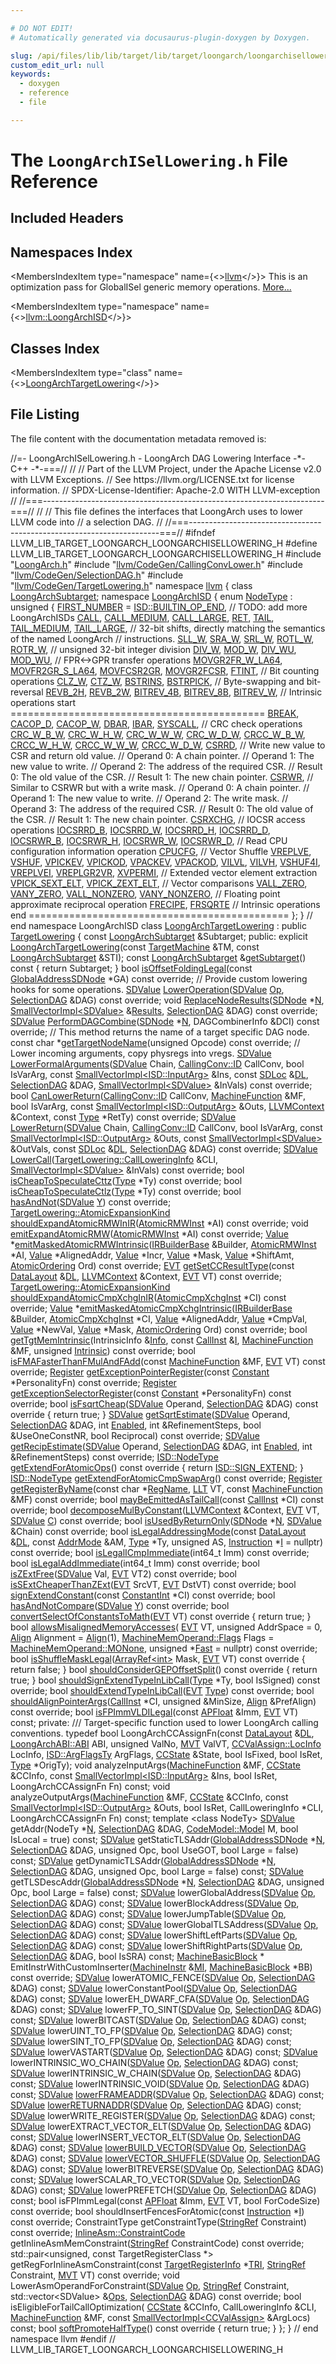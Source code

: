 ```yaml
---

# DO NOT EDIT!
# Automatically generated via docusaurus-plugin-doxygen by Doxygen.

slug: /api/files/lib/lib/target/lib/target/loongarch/loongarchisellowering-h
custom_edit_url: null
keywords:
  - doxygen
  - reference
  - file

---
```





# The `LoongArchISelLowering.h` File Reference

<DoxygenPage pluginConfig={pluginConfig}>



## Included Headers

<IncludesList>
<IncludesListItem
  filePath="LoongArch.h"
  permalink="/docs/api/files/lib/lib/target/lib/target/loongarch/loongarch-h"
  isLocal="true" />
<IncludesListItem
  filePath="llvm/CodeGen/CallingConvLower.h"
  permalink="/docs/api/files/include/include/llvm/include/llvm/codegen/callingconvlower-h"
  isLocal="true" />
<IncludesListItem
  filePath="llvm/CodeGen/SelectionDAG.h"
  permalink="/docs/api/files/include/include/llvm/include/llvm/codegen/selectiondag-h"
  isLocal="true" />
<IncludesListItem
  filePath="llvm/CodeGen/TargetLowering.h"
  permalink="/docs/api/files/include/include/llvm/include/llvm/codegen/targetlowering-h"
  isLocal="true" />
</IncludesList>

## Namespaces Index

<MembersIndex>

<MembersIndexItem
  type="namespace"
  name={<><a href="/docs/api/namespaces/llvm">llvm</a></>}>
This is an optimization pass for GlobalISel generic memory operations. <a href="/docs/api/namespaces/llvm/#details">More...</a>
</MembersIndexItem>

<MembersIndexItem
  type="namespace"
  name={<><a href="/docs/api/namespaces/llvm/loongarchisd">llvm::LoongArchISD</a></>}>
</MembersIndexItem>

</MembersIndex>

## Classes Index

<MembersIndex>

<MembersIndexItem
  type="class"
  name={<><a href="/docs/api/classes/llvm/loongarchtargetlowering">LoongArchTargetLowering</a></>}>
</MembersIndexItem>

</MembersIndex>


## File Listing

The file content with the documentation metadata removed is:

<ProgramListing>

<Link id="l00001" /><CodeLine lineNumber="1"><Highlight kind="comment">//=- LoongArchISelLowering.h - LoongArch DAG Lowering Interface -&#42;- C++ -&#42;-===//</Highlight><Highlight kind="normal"></Highlight></CodeLine>
<Link id="l00002" /><CodeLine lineNumber="2"><Highlight kind="normal"></Highlight><Highlight kind="comment">//</Highlight><Highlight kind="normal"></Highlight></CodeLine>
<Link id="l00003" /><CodeLine lineNumber="3"><Highlight kind="normal"></Highlight><Highlight kind="comment">// Part of the LLVM Project, under the Apache License v2.0 with LLVM Exceptions.</Highlight><Highlight kind="normal"></Highlight></CodeLine>
<Link id="l00004" /><CodeLine lineNumber="4"><Highlight kind="normal"></Highlight><Highlight kind="comment">// See https://llvm.org/LICENSE.txt for license information.</Highlight><Highlight kind="normal"></Highlight></CodeLine>
<Link id="l00005" /><CodeLine lineNumber="5"><Highlight kind="normal"></Highlight><Highlight kind="comment">// SPDX-License-Identifier: Apache-2.0 WITH LLVM-exception</Highlight><Highlight kind="normal"></Highlight></CodeLine>
<Link id="l00006" /><CodeLine lineNumber="6"><Highlight kind="normal"></Highlight><Highlight kind="comment">//</Highlight><Highlight kind="normal"></Highlight></CodeLine>
<Link id="l00007" /><CodeLine lineNumber="7"><Highlight kind="normal"></Highlight><Highlight kind="comment">//===----------------------------------------------------------------------===//</Highlight><Highlight kind="normal"></Highlight></CodeLine>
<Link id="l00008" /><CodeLine lineNumber="8"><Highlight kind="normal"></Highlight><Highlight kind="comment">//</Highlight><Highlight kind="normal"></Highlight></CodeLine>
<Link id="l00009" /><CodeLine lineNumber="9"><Highlight kind="normal"></Highlight><Highlight kind="comment">// This file defines the interfaces that LoongArch uses to lower LLVM code into</Highlight><Highlight kind="normal"></Highlight></CodeLine>
<Link id="l00010" /><CodeLine lineNumber="10"><Highlight kind="normal"></Highlight><Highlight kind="comment">// a selection DAG.</Highlight><Highlight kind="normal"></Highlight></CodeLine>
<Link id="l00011" /><CodeLine lineNumber="11"><Highlight kind="normal"></Highlight><Highlight kind="comment">//</Highlight><Highlight kind="normal"></Highlight></CodeLine>
<Link id="l00012" /><CodeLine lineNumber="12"><Highlight kind="normal"></Highlight><Highlight kind="comment">//===----------------------------------------------------------------------===//</Highlight><Highlight kind="normal"></Highlight></CodeLine>
<Link id="l00013" /><CodeLine lineNumber="13"><Highlight kind="normal"></Highlight></CodeLine>
<Link id="l00014" /><CodeLine lineNumber="14"><Highlight kind="normal"></Highlight><Highlight kind="preprocessor">#ifndef LLVM&#95;LIB&#95;TARGET&#95;LOONGARCH&#95;LOONGARCHISELLOWERING&#95;H</Highlight><Highlight kind="normal"></Highlight></CodeLine>
<Link id="l00015" /><CodeLine lineNumber="15"><Highlight kind="normal"></Highlight><Highlight kind="preprocessor">#define LLVM&#95;LIB&#95;TARGET&#95;LOONGARCH&#95;LOONGARCHISELLOWERING&#95;H</Highlight><Highlight kind="normal"></Highlight></CodeLine>
<Link id="l00016" /><CodeLine lineNumber="16"><Highlight kind="normal"></Highlight></CodeLine>
<Link id="l00017" /><CodeLine lineNumber="17"><Highlight kind="normal"></Highlight><Highlight kind="preprocessor">#include &quot;<a href="/docs/api/files/lib/lib/target/lib/target/loongarch/loongarch-h">LoongArch.h</a>&quot;</Highlight><Highlight kind="normal"></Highlight></CodeLine>
<Link id="l00018" /><CodeLine lineNumber="18"><Highlight kind="normal"></Highlight><Highlight kind="preprocessor">#include &quot;<a href="/docs/api/files/include/include/llvm/include/llvm/codegen/callingconvlower-h">llvm/CodeGen/CallingConvLower.h</a>&quot;</Highlight><Highlight kind="normal"></Highlight></CodeLine>
<Link id="l00019" /><CodeLine lineNumber="19"><Highlight kind="normal"></Highlight><Highlight kind="preprocessor">#include &quot;<a href="/docs/api/files/include/include/llvm/include/llvm/codegen/selectiondag-h">llvm/CodeGen/SelectionDAG.h</a>&quot;</Highlight><Highlight kind="normal"></Highlight></CodeLine>
<Link id="l00020" /><CodeLine lineNumber="20"><Highlight kind="normal"></Highlight><Highlight kind="preprocessor">#include &quot;<a href="/docs/api/files/include/include/llvm/include/llvm/codegen/targetlowering-h">llvm/CodeGen/TargetLowering.h</a>&quot;</Highlight><Highlight kind="normal"></Highlight></CodeLine>
<Link id="l00021" /><CodeLine lineNumber="21"><Highlight kind="normal"></Highlight></CodeLine>
<Link id="l00022" /><CodeLine lineNumber="22"><Highlight kind="normal"></Highlight><Highlight kind="keyword">namespace </Highlight><Highlight kind="normal"><a href="/docs/api/namespaces/llvm">llvm</a> &#123;</Highlight></CodeLine>
<Link id="l00023" /><CodeLine lineNumber="23"><Highlight kind="normal"></Highlight><Highlight kind="keyword">class </Highlight><Highlight kind="normal"><a href="/docs/api/classes/llvm/loongarchsubtarget">LoongArchSubtarget</a>;</Highlight></CodeLine>
<Link id="l00024" /><CodeLine lineNumber="24" lineLink="/docs/api/namespaces/llvm/loongarchisd"><Highlight kind="normal"></Highlight><Highlight kind="keyword">namespace </Highlight><Highlight kind="normal"><a href="/docs/api/namespaces/llvm/loongarchisd">LoongArchISD</a> &#123;</Highlight></CodeLine>
<Link id="l00025" /><CodeLine lineNumber="25" lineLink="/docs/api/namespaces/llvm/loongarchisd/#a16e44310c7754d9aa2f8ef078680173d"><Highlight kind="normal"></Highlight><Highlight kind="keyword">enum</Highlight><Highlight kind="normal"> <a href="/docs/api/namespaces/llvm/loongarchisd/#a16e44310c7754d9aa2f8ef078680173d">NodeType</a> : </Highlight><Highlight kind="keywordtype">unsigned</Highlight><Highlight kind="normal"> &#123;</Highlight></CodeLine>
<Link id="l00026" /><CodeLine lineNumber="26" lineLink="/docs/api/namespaces/llvm/loongarchisd/#a16e44310c7754d9aa2f8ef078680173daa9409a153dcb4da4dd167053ce07b78e"><Highlight kind="normal">  <a href="/docs/api/namespaces/llvm/loongarchisd/#a16e44310c7754d9aa2f8ef078680173daa9409a153dcb4da4dd167053ce07b78e">FIRST&#95;NUMBER</a> = <a href="/docs/api/namespaces/llvm/isd/#a22ea9cec080dd5f4f47ba234c2f59110a477ef80c70c7359199eace0e5d3133b1">ISD::BUILTIN&#95;OP&#95;END</a>,</Highlight></CodeLine>
<Link id="l00027" /><CodeLine lineNumber="27"><Highlight kind="normal"></Highlight></CodeLine>
<Link id="l00028" /><CodeLine lineNumber="28"><Highlight kind="normal">  </Highlight><Highlight kind="comment">// TODO: add more LoongArchISDs</Highlight><Highlight kind="normal"></Highlight></CodeLine>
<Link id="l00029" /><CodeLine lineNumber="29" lineLink="/docs/api/namespaces/llvm/loongarchisd/#a16e44310c7754d9aa2f8ef078680173daea7e732b7ad28bd5de4822cbcbe21424"><Highlight kind="normal">  <a href="/docs/api/namespaces/llvm/loongarchisd/#a16e44310c7754d9aa2f8ef078680173daea7e732b7ad28bd5de4822cbcbe21424">CALL</a>,</Highlight></CodeLine>
<Link id="l00030" /><CodeLine lineNumber="30" lineLink="/docs/api/namespaces/llvm/loongarchisd/#a16e44310c7754d9aa2f8ef078680173da9e54be457abe8f04aa81e8214b17eca2"><Highlight kind="normal">  <a href="/docs/api/namespaces/llvm/loongarchisd/#a16e44310c7754d9aa2f8ef078680173da9e54be457abe8f04aa81e8214b17eca2">CALL&#95;MEDIUM</a>,</Highlight></CodeLine>
<Link id="l00031" /><CodeLine lineNumber="31" lineLink="/docs/api/namespaces/llvm/loongarchisd/#a16e44310c7754d9aa2f8ef078680173da995de542569efd8aeffa340e606fe7e3"><Highlight kind="normal">  <a href="/docs/api/namespaces/llvm/loongarchisd/#a16e44310c7754d9aa2f8ef078680173da995de542569efd8aeffa340e606fe7e3">CALL&#95;LARGE</a>,</Highlight></CodeLine>
<Link id="l00032" /><CodeLine lineNumber="32" lineLink="/docs/api/namespaces/llvm/loongarchisd/#a16e44310c7754d9aa2f8ef078680173daef4e84dbabd85304b0ab5cb2b22d41f1"><Highlight kind="normal">  <a href="/docs/api/namespaces/llvm/loongarchisd/#a16e44310c7754d9aa2f8ef078680173daef4e84dbabd85304b0ab5cb2b22d41f1">RET</a>,</Highlight></CodeLine>
<Link id="l00033" /><CodeLine lineNumber="33" lineLink="/docs/api/namespaces/llvm/loongarchisd/#a16e44310c7754d9aa2f8ef078680173da53b1450373a01565b0598c3679e45b74"><Highlight kind="normal">  <a href="/docs/api/namespaces/llvm/loongarchisd/#a16e44310c7754d9aa2f8ef078680173da53b1450373a01565b0598c3679e45b74">TAIL</a>,</Highlight></CodeLine>
<Link id="l00034" /><CodeLine lineNumber="34" lineLink="/docs/api/namespaces/llvm/loongarchisd/#a16e44310c7754d9aa2f8ef078680173dadb4b2bff938bc0a222fb3f68d9a8742c"><Highlight kind="normal">  <a href="/docs/api/namespaces/llvm/loongarchisd/#a16e44310c7754d9aa2f8ef078680173dadb4b2bff938bc0a222fb3f68d9a8742c">TAIL&#95;MEDIUM</a>,</Highlight></CodeLine>
<Link id="l00035" /><CodeLine lineNumber="35" lineLink="/docs/api/namespaces/llvm/loongarchisd/#a16e44310c7754d9aa2f8ef078680173da5ca4184707b9b7c314b7213ba4206039"><Highlight kind="normal">  <a href="/docs/api/namespaces/llvm/loongarchisd/#a16e44310c7754d9aa2f8ef078680173da5ca4184707b9b7c314b7213ba4206039">TAIL&#95;LARGE</a>,</Highlight></CodeLine>
<Link id="l00036" /><CodeLine lineNumber="36"><Highlight kind="normal"></Highlight></CodeLine>
<Link id="l00037" /><CodeLine lineNumber="37"><Highlight kind="normal">  </Highlight><Highlight kind="comment">// 32-bit shifts, directly matching the semantics of the named LoongArch</Highlight><Highlight kind="normal"></Highlight></CodeLine>
<Link id="l00038" /><CodeLine lineNumber="38"><Highlight kind="normal">  </Highlight><Highlight kind="comment">// instructions.</Highlight><Highlight kind="normal"></Highlight></CodeLine>
<Link id="l00039" /><CodeLine lineNumber="39" lineLink="/docs/api/namespaces/llvm/loongarchisd/#a16e44310c7754d9aa2f8ef078680173da3d64e3958ac74aa715a82fbd2783caf3"><Highlight kind="normal">  <a href="/docs/api/namespaces/llvm/loongarchisd/#a16e44310c7754d9aa2f8ef078680173da3d64e3958ac74aa715a82fbd2783caf3">SLL&#95;W</a>,</Highlight></CodeLine>
<Link id="l00040" /><CodeLine lineNumber="40" lineLink="/docs/api/namespaces/llvm/loongarchisd/#a16e44310c7754d9aa2f8ef078680173da7627befae1ce072327ebb2e75641f99d"><Highlight kind="normal">  <a href="/docs/api/namespaces/llvm/loongarchisd/#a16e44310c7754d9aa2f8ef078680173da7627befae1ce072327ebb2e75641f99d">SRA&#95;W</a>,</Highlight></CodeLine>
<Link id="l00041" /><CodeLine lineNumber="41" lineLink="/docs/api/namespaces/llvm/loongarchisd/#a16e44310c7754d9aa2f8ef078680173da8b3116bbd1f7982ce8b1b33f68aa2843"><Highlight kind="normal">  <a href="/docs/api/namespaces/llvm/loongarchisd/#a16e44310c7754d9aa2f8ef078680173da8b3116bbd1f7982ce8b1b33f68aa2843">SRL&#95;W</a>,</Highlight></CodeLine>
<Link id="l00042" /><CodeLine lineNumber="42"><Highlight kind="normal"></Highlight></CodeLine>
<Link id="l00043" /><CodeLine lineNumber="43" lineLink="/docs/api/namespaces/llvm/loongarchisd/#a16e44310c7754d9aa2f8ef078680173da745a6a028e3b1bc0264e9e59601ae736"><Highlight kind="normal">  <a href="/docs/api/namespaces/llvm/loongarchisd/#a16e44310c7754d9aa2f8ef078680173da745a6a028e3b1bc0264e9e59601ae736">ROTL&#95;W</a>,</Highlight></CodeLine>
<Link id="l00044" /><CodeLine lineNumber="44" lineLink="/docs/api/namespaces/llvm/loongarchisd/#a16e44310c7754d9aa2f8ef078680173da7d9e05bba71a558f4059d7ce968f2b27"><Highlight kind="normal">  <a href="/docs/api/namespaces/llvm/loongarchisd/#a16e44310c7754d9aa2f8ef078680173da7d9e05bba71a558f4059d7ce968f2b27">ROTR&#95;W</a>,</Highlight></CodeLine>
<Link id="l00045" /><CodeLine lineNumber="45"><Highlight kind="normal"></Highlight></CodeLine>
<Link id="l00046" /><CodeLine lineNumber="46"><Highlight kind="normal">  </Highlight><Highlight kind="comment">// unsigned 32-bit integer division</Highlight><Highlight kind="normal"></Highlight></CodeLine>
<Link id="l00047" /><CodeLine lineNumber="47" lineLink="/docs/api/namespaces/llvm/loongarchisd/#a16e44310c7754d9aa2f8ef078680173dabb487673238b678c64d7604228efc69c"><Highlight kind="normal">  <a href="/docs/api/namespaces/llvm/loongarchisd/#a16e44310c7754d9aa2f8ef078680173dabb487673238b678c64d7604228efc69c">DIV&#95;W</a>,</Highlight></CodeLine>
<Link id="l00048" /><CodeLine lineNumber="48" lineLink="/docs/api/namespaces/llvm/loongarchisd/#a16e44310c7754d9aa2f8ef078680173da72ef6399f346ea7d6522991771d3ab96"><Highlight kind="normal">  <a href="/docs/api/namespaces/llvm/loongarchisd/#a16e44310c7754d9aa2f8ef078680173da72ef6399f346ea7d6522991771d3ab96">MOD&#95;W</a>,</Highlight></CodeLine>
<Link id="l00049" /><CodeLine lineNumber="49" lineLink="/docs/api/namespaces/llvm/loongarchisd/#a16e44310c7754d9aa2f8ef078680173daf6d70d5108279959c2cd93c7d9d3e365"><Highlight kind="normal">  <a href="/docs/api/namespaces/llvm/loongarchisd/#a16e44310c7754d9aa2f8ef078680173daf6d70d5108279959c2cd93c7d9d3e365">DIV&#95;WU</a>,</Highlight></CodeLine>
<Link id="l00050" /><CodeLine lineNumber="50" lineLink="/docs/api/namespaces/llvm/loongarchisd/#a16e44310c7754d9aa2f8ef078680173dafd63c389cac07eafb5003dd74d0776f6"><Highlight kind="normal">  <a href="/docs/api/namespaces/llvm/loongarchisd/#a16e44310c7754d9aa2f8ef078680173dafd63c389cac07eafb5003dd74d0776f6">MOD&#95;WU</a>,</Highlight></CodeLine>
<Link id="l00051" /><CodeLine lineNumber="51"><Highlight kind="normal"></Highlight></CodeLine>
<Link id="l00052" /><CodeLine lineNumber="52"><Highlight kind="normal">  </Highlight><Highlight kind="comment">// FPR&lt;-&gt;GPR transfer operations</Highlight><Highlight kind="normal"></Highlight></CodeLine>
<Link id="l00053" /><CodeLine lineNumber="53" lineLink="/docs/api/namespaces/llvm/loongarchisd/#a16e44310c7754d9aa2f8ef078680173dab3deaf5c0d8d1750eca89c8f2b3fd6d6"><Highlight kind="normal">  <a href="/docs/api/namespaces/llvm/loongarchisd/#a16e44310c7754d9aa2f8ef078680173dab3deaf5c0d8d1750eca89c8f2b3fd6d6">MOVGR2FR&#95;W&#95;LA64</a>,</Highlight></CodeLine>
<Link id="l00054" /><CodeLine lineNumber="54" lineLink="/docs/api/namespaces/llvm/loongarchisd/#a16e44310c7754d9aa2f8ef078680173dab3d99ae88997dab6593c4e44acfefb7b"><Highlight kind="normal">  <a href="/docs/api/namespaces/llvm/loongarchisd/#a16e44310c7754d9aa2f8ef078680173dab3d99ae88997dab6593c4e44acfefb7b">MOVFR2GR&#95;S&#95;LA64</a>,</Highlight></CodeLine>
<Link id="l00055" /><CodeLine lineNumber="55" lineLink="/docs/api/namespaces/llvm/loongarchisd/#a16e44310c7754d9aa2f8ef078680173da2d832b2ed68ba866279ed35d6eba4e82"><Highlight kind="normal">  <a href="/docs/api/namespaces/llvm/loongarchisd/#a16e44310c7754d9aa2f8ef078680173da2d832b2ed68ba866279ed35d6eba4e82">MOVFCSR2GR</a>,</Highlight></CodeLine>
<Link id="l00056" /><CodeLine lineNumber="56" lineLink="/docs/api/namespaces/llvm/loongarchisd/#a16e44310c7754d9aa2f8ef078680173da9ef49b549f293082eee0b2be4eedfe0d"><Highlight kind="normal">  <a href="/docs/api/namespaces/llvm/loongarchisd/#a16e44310c7754d9aa2f8ef078680173da9ef49b549f293082eee0b2be4eedfe0d">MOVGR2FCSR</a>,</Highlight></CodeLine>
<Link id="l00057" /><CodeLine lineNumber="57"><Highlight kind="normal"></Highlight></CodeLine>
<Link id="l00058" /><CodeLine lineNumber="58" lineLink="/docs/api/namespaces/llvm/loongarchisd/#a16e44310c7754d9aa2f8ef078680173da7c466bbc4d5a7ba227150e094771f3e0"><Highlight kind="normal">  <a href="/docs/api/namespaces/llvm/loongarchisd/#a16e44310c7754d9aa2f8ef078680173da7c466bbc4d5a7ba227150e094771f3e0">FTINT</a>,</Highlight></CodeLine>
<Link id="l00059" /><CodeLine lineNumber="59"><Highlight kind="normal"></Highlight></CodeLine>
<Link id="l00060" /><CodeLine lineNumber="60"><Highlight kind="normal">  </Highlight><Highlight kind="comment">// Bit counting operations</Highlight><Highlight kind="normal"></Highlight></CodeLine>
<Link id="l00061" /><CodeLine lineNumber="61" lineLink="/docs/api/namespaces/llvm/loongarchisd/#a16e44310c7754d9aa2f8ef078680173da2cdc10496ddd8976f00069295ec57cf4"><Highlight kind="normal">  <a href="/docs/api/namespaces/llvm/loongarchisd/#a16e44310c7754d9aa2f8ef078680173da2cdc10496ddd8976f00069295ec57cf4">CLZ&#95;W</a>,</Highlight></CodeLine>
<Link id="l00062" /><CodeLine lineNumber="62" lineLink="/docs/api/namespaces/llvm/loongarchisd/#a16e44310c7754d9aa2f8ef078680173da6ff6b5077e0f0ae40c69088f340d5b8a"><Highlight kind="normal">  <a href="/docs/api/namespaces/llvm/loongarchisd/#a16e44310c7754d9aa2f8ef078680173da6ff6b5077e0f0ae40c69088f340d5b8a">CTZ&#95;W</a>,</Highlight></CodeLine>
<Link id="l00063" /><CodeLine lineNumber="63"><Highlight kind="normal"></Highlight></CodeLine>
<Link id="l00064" /><CodeLine lineNumber="64" lineLink="/docs/api/namespaces/llvm/loongarchisd/#a16e44310c7754d9aa2f8ef078680173da5ae216e744fd6c5d92686d129f73ce49"><Highlight kind="normal">  <a href="/docs/api/namespaces/llvm/loongarchisd/#a16e44310c7754d9aa2f8ef078680173da5ae216e744fd6c5d92686d129f73ce49">BSTRINS</a>,</Highlight></CodeLine>
<Link id="l00065" /><CodeLine lineNumber="65" lineLink="/docs/api/namespaces/llvm/loongarchisd/#a16e44310c7754d9aa2f8ef078680173da07d733e4465dddd4317a2c20527166cc"><Highlight kind="normal">  <a href="/docs/api/namespaces/llvm/loongarchisd/#a16e44310c7754d9aa2f8ef078680173da07d733e4465dddd4317a2c20527166cc">BSTRPICK</a>,</Highlight></CodeLine>
<Link id="l00066" /><CodeLine lineNumber="66"><Highlight kind="normal"></Highlight></CodeLine>
<Link id="l00067" /><CodeLine lineNumber="67"><Highlight kind="normal">  </Highlight><Highlight kind="comment">// Byte-swapping and bit-reversal</Highlight><Highlight kind="normal"></Highlight></CodeLine>
<Link id="l00068" /><CodeLine lineNumber="68" lineLink="/docs/api/namespaces/llvm/loongarchisd/#a16e44310c7754d9aa2f8ef078680173da2378eaa2a4dfe9ad0d87733456df7b9f"><Highlight kind="normal">  <a href="/docs/api/namespaces/llvm/loongarchisd/#a16e44310c7754d9aa2f8ef078680173da2378eaa2a4dfe9ad0d87733456df7b9f">REVB&#95;2H</a>,</Highlight></CodeLine>
<Link id="l00069" /><CodeLine lineNumber="69" lineLink="/docs/api/namespaces/llvm/loongarchisd/#a16e44310c7754d9aa2f8ef078680173da5e1fbdb336d9a092ae95c49c23eaa95b"><Highlight kind="normal">  <a href="/docs/api/namespaces/llvm/loongarchisd/#a16e44310c7754d9aa2f8ef078680173da5e1fbdb336d9a092ae95c49c23eaa95b">REVB&#95;2W</a>,</Highlight></CodeLine>
<Link id="l00070" /><CodeLine lineNumber="70" lineLink="/docs/api/namespaces/llvm/loongarchisd/#a16e44310c7754d9aa2f8ef078680173da6099f35e3a2fe882620fd5ee87687d70"><Highlight kind="normal">  <a href="/docs/api/namespaces/llvm/loongarchisd/#a16e44310c7754d9aa2f8ef078680173da6099f35e3a2fe882620fd5ee87687d70">BITREV&#95;4B</a>,</Highlight></CodeLine>
<Link id="l00071" /><CodeLine lineNumber="71" lineLink="/docs/api/namespaces/llvm/loongarchisd/#a16e44310c7754d9aa2f8ef078680173da425c26740bc50eb88089040f1912fe7d"><Highlight kind="normal">  <a href="/docs/api/namespaces/llvm/loongarchisd/#a16e44310c7754d9aa2f8ef078680173da425c26740bc50eb88089040f1912fe7d">BITREV&#95;8B</a>,</Highlight></CodeLine>
<Link id="l00072" /><CodeLine lineNumber="72" lineLink="/docs/api/namespaces/llvm/loongarchisd/#a16e44310c7754d9aa2f8ef078680173dafd69c1352cb6f9c53c74cca401982531"><Highlight kind="normal">  <a href="/docs/api/namespaces/llvm/loongarchisd/#a16e44310c7754d9aa2f8ef078680173dafd69c1352cb6f9c53c74cca401982531">BITREV&#95;W</a>,</Highlight></CodeLine>
<Link id="l00073" /><CodeLine lineNumber="73"><Highlight kind="normal"></Highlight></CodeLine>
<Link id="l00074" /><CodeLine lineNumber="74"><Highlight kind="normal">  </Highlight><Highlight kind="comment">// Intrinsic operations start ============================================</Highlight><Highlight kind="normal"></Highlight></CodeLine>
<Link id="l00075" /><CodeLine lineNumber="75" lineLink="/docs/api/namespaces/llvm/loongarchisd/#a16e44310c7754d9aa2f8ef078680173da96bfa62ff39817b36cc131df2902d882"><Highlight kind="normal">  <a href="/docs/api/namespaces/llvm/loongarchisd/#a16e44310c7754d9aa2f8ef078680173da96bfa62ff39817b36cc131df2902d882">BREAK</a>,</Highlight></CodeLine>
<Link id="l00076" /><CodeLine lineNumber="76" lineLink="/docs/api/namespaces/llvm/loongarchisd/#a16e44310c7754d9aa2f8ef078680173dad389dc62e8340658e402611dee2e0dc4"><Highlight kind="normal">  <a href="/docs/api/namespaces/llvm/loongarchisd/#a16e44310c7754d9aa2f8ef078680173dad389dc62e8340658e402611dee2e0dc4">CACOP&#95;D</a>,</Highlight></CodeLine>
<Link id="l00077" /><CodeLine lineNumber="77" lineLink="/docs/api/namespaces/llvm/loongarchisd/#a16e44310c7754d9aa2f8ef078680173da8c0414712618617efe3552b67a391e4f"><Highlight kind="normal">  <a href="/docs/api/namespaces/llvm/loongarchisd/#a16e44310c7754d9aa2f8ef078680173da8c0414712618617efe3552b67a391e4f">CACOP&#95;W</a>,</Highlight></CodeLine>
<Link id="l00078" /><CodeLine lineNumber="78" lineLink="/docs/api/namespaces/llvm/loongarchisd/#a16e44310c7754d9aa2f8ef078680173da816f2d5f6abe9b794fc3f52064e825f9"><Highlight kind="normal">  <a href="/docs/api/namespaces/llvm/loongarchisd/#a16e44310c7754d9aa2f8ef078680173da816f2d5f6abe9b794fc3f52064e825f9">DBAR</a>,</Highlight></CodeLine>
<Link id="l00079" /><CodeLine lineNumber="79" lineLink="/docs/api/namespaces/llvm/loongarchisd/#a16e44310c7754d9aa2f8ef078680173da29f6236a5a4fe7a7041a91f52d244689"><Highlight kind="normal">  <a href="/docs/api/namespaces/llvm/loongarchisd/#a16e44310c7754d9aa2f8ef078680173da29f6236a5a4fe7a7041a91f52d244689">IBAR</a>,</Highlight></CodeLine>
<Link id="l00080" /><CodeLine lineNumber="80" lineLink="/docs/api/namespaces/llvm/loongarchisd/#a16e44310c7754d9aa2f8ef078680173dac3b4c91b2dd28d014b0d81601d43584b"><Highlight kind="normal">  <a href="/docs/api/namespaces/llvm/loongarchisd/#a16e44310c7754d9aa2f8ef078680173dac3b4c91b2dd28d014b0d81601d43584b">SYSCALL</a>,</Highlight></CodeLine>
<Link id="l00081" /><CodeLine lineNumber="81"><Highlight kind="normal"></Highlight></CodeLine>
<Link id="l00082" /><CodeLine lineNumber="82"><Highlight kind="normal">  </Highlight><Highlight kind="comment">// CRC check operations</Highlight><Highlight kind="normal"></Highlight></CodeLine>
<Link id="l00083" /><CodeLine lineNumber="83" lineLink="/docs/api/namespaces/llvm/loongarchisd/#a16e44310c7754d9aa2f8ef078680173dab0388df0e109f74c438e59a5eec64656"><Highlight kind="normal">  <a href="/docs/api/namespaces/llvm/loongarchisd/#a16e44310c7754d9aa2f8ef078680173dab0388df0e109f74c438e59a5eec64656">CRC&#95;W&#95;B&#95;W</a>,</Highlight></CodeLine>
<Link id="l00084" /><CodeLine lineNumber="84" lineLink="/docs/api/namespaces/llvm/loongarchisd/#a16e44310c7754d9aa2f8ef078680173dae5aa62d4289a9bb8450eb25257d65ba3"><Highlight kind="normal">  <a href="/docs/api/namespaces/llvm/loongarchisd/#a16e44310c7754d9aa2f8ef078680173dae5aa62d4289a9bb8450eb25257d65ba3">CRC&#95;W&#95;H&#95;W</a>,</Highlight></CodeLine>
<Link id="l00085" /><CodeLine lineNumber="85" lineLink="/docs/api/namespaces/llvm/loongarchisd/#a16e44310c7754d9aa2f8ef078680173dac7150652d3b1dbe317d8351c66d02a03"><Highlight kind="normal">  <a href="/docs/api/namespaces/llvm/loongarchisd/#a16e44310c7754d9aa2f8ef078680173dac7150652d3b1dbe317d8351c66d02a03">CRC&#95;W&#95;W&#95;W</a>,</Highlight></CodeLine>
<Link id="l00086" /><CodeLine lineNumber="86" lineLink="/docs/api/namespaces/llvm/loongarchisd/#a16e44310c7754d9aa2f8ef078680173dafad00edd30940f1a1536e381dc484924"><Highlight kind="normal">  <a href="/docs/api/namespaces/llvm/loongarchisd/#a16e44310c7754d9aa2f8ef078680173dafad00edd30940f1a1536e381dc484924">CRC&#95;W&#95;D&#95;W</a>,</Highlight></CodeLine>
<Link id="l00087" /><CodeLine lineNumber="87" lineLink="/docs/api/namespaces/llvm/loongarchisd/#a16e44310c7754d9aa2f8ef078680173da4de271cfd6f2eedec8c89ae7a1cd7ecc"><Highlight kind="normal">  <a href="/docs/api/namespaces/llvm/loongarchisd/#a16e44310c7754d9aa2f8ef078680173da4de271cfd6f2eedec8c89ae7a1cd7ecc">CRCC&#95;W&#95;B&#95;W</a>,</Highlight></CodeLine>
<Link id="l00088" /><CodeLine lineNumber="88" lineLink="/docs/api/namespaces/llvm/loongarchisd/#a16e44310c7754d9aa2f8ef078680173da9f5e3cf1580911129d1c3fd16267889d"><Highlight kind="normal">  <a href="/docs/api/namespaces/llvm/loongarchisd/#a16e44310c7754d9aa2f8ef078680173da9f5e3cf1580911129d1c3fd16267889d">CRCC&#95;W&#95;H&#95;W</a>,</Highlight></CodeLine>
<Link id="l00089" /><CodeLine lineNumber="89" lineLink="/docs/api/namespaces/llvm/loongarchisd/#a16e44310c7754d9aa2f8ef078680173da573213288ed334850c672c46fd211fc8"><Highlight kind="normal">  <a href="/docs/api/namespaces/llvm/loongarchisd/#a16e44310c7754d9aa2f8ef078680173da573213288ed334850c672c46fd211fc8">CRCC&#95;W&#95;W&#95;W</a>,</Highlight></CodeLine>
<Link id="l00090" /><CodeLine lineNumber="90" lineLink="/docs/api/namespaces/llvm/loongarchisd/#a16e44310c7754d9aa2f8ef078680173da2f508043d334b5c8ba9915dfc39dc431"><Highlight kind="normal">  <a href="/docs/api/namespaces/llvm/loongarchisd/#a16e44310c7754d9aa2f8ef078680173da2f508043d334b5c8ba9915dfc39dc431">CRCC&#95;W&#95;D&#95;W</a>,</Highlight></CodeLine>
<Link id="l00091" /><CodeLine lineNumber="91"><Highlight kind="normal"></Highlight></CodeLine>
<Link id="l00092" /><CodeLine lineNumber="92" lineLink="/docs/api/namespaces/llvm/loongarchisd/#a16e44310c7754d9aa2f8ef078680173daf3a2de25eaa2b291b53217107644c140"><Highlight kind="normal">  <a href="/docs/api/namespaces/llvm/loongarchisd/#a16e44310c7754d9aa2f8ef078680173daf3a2de25eaa2b291b53217107644c140">CSRRD</a>,</Highlight></CodeLine>
<Link id="l00093" /><CodeLine lineNumber="93"><Highlight kind="normal"></Highlight></CodeLine>
<Link id="l00094" /><CodeLine lineNumber="94"><Highlight kind="normal">  </Highlight><Highlight kind="comment">// Write new value to CSR and return old value.</Highlight><Highlight kind="normal"></Highlight></CodeLine>
<Link id="l00095" /><CodeLine lineNumber="95"><Highlight kind="normal">  </Highlight><Highlight kind="comment">// Operand 0: A chain pointer.</Highlight><Highlight kind="normal"></Highlight></CodeLine>
<Link id="l00096" /><CodeLine lineNumber="96"><Highlight kind="normal">  </Highlight><Highlight kind="comment">// Operand 1: The new value to write.</Highlight><Highlight kind="normal"></Highlight></CodeLine>
<Link id="l00097" /><CodeLine lineNumber="97"><Highlight kind="normal">  </Highlight><Highlight kind="comment">// Operand 2: The address of the required CSR.</Highlight><Highlight kind="normal"></Highlight></CodeLine>
<Link id="l00098" /><CodeLine lineNumber="98"><Highlight kind="normal">  </Highlight><Highlight kind="comment">// Result 0: The old value of the CSR.</Highlight><Highlight kind="normal"></Highlight></CodeLine>
<Link id="l00099" /><CodeLine lineNumber="99"><Highlight kind="normal">  </Highlight><Highlight kind="comment">// Result 1: The new chain pointer.</Highlight><Highlight kind="normal"></Highlight></CodeLine>
<Link id="l00100" /><CodeLine lineNumber="100" lineLink="/docs/api/namespaces/llvm/loongarchisd/#a16e44310c7754d9aa2f8ef078680173da276d956ade33407a64a64f9742c3084c"><Highlight kind="normal">  <a href="/docs/api/namespaces/llvm/loongarchisd/#a16e44310c7754d9aa2f8ef078680173da276d956ade33407a64a64f9742c3084c">CSRWR</a>,</Highlight></CodeLine>
<Link id="l00101" /><CodeLine lineNumber="101"><Highlight kind="normal"></Highlight></CodeLine>
<Link id="l00102" /><CodeLine lineNumber="102"><Highlight kind="normal">  </Highlight><Highlight kind="comment">// Similar to CSRWR but with a write mask.</Highlight><Highlight kind="normal"></Highlight></CodeLine>
<Link id="l00103" /><CodeLine lineNumber="103"><Highlight kind="normal">  </Highlight><Highlight kind="comment">// Operand 0: A chain pointer.</Highlight><Highlight kind="normal"></Highlight></CodeLine>
<Link id="l00104" /><CodeLine lineNumber="104"><Highlight kind="normal">  </Highlight><Highlight kind="comment">// Operand 1: The new value to write.</Highlight><Highlight kind="normal"></Highlight></CodeLine>
<Link id="l00105" /><CodeLine lineNumber="105"><Highlight kind="normal">  </Highlight><Highlight kind="comment">// Operand 2: The write mask.</Highlight><Highlight kind="normal"></Highlight></CodeLine>
<Link id="l00106" /><CodeLine lineNumber="106"><Highlight kind="normal">  </Highlight><Highlight kind="comment">// Operand 3: The address of the required CSR.</Highlight><Highlight kind="normal"></Highlight></CodeLine>
<Link id="l00107" /><CodeLine lineNumber="107"><Highlight kind="normal">  </Highlight><Highlight kind="comment">// Result 0: The old value of the CSR.</Highlight><Highlight kind="normal"></Highlight></CodeLine>
<Link id="l00108" /><CodeLine lineNumber="108"><Highlight kind="normal">  </Highlight><Highlight kind="comment">// Result 1: The new chain pointer.</Highlight><Highlight kind="normal"></Highlight></CodeLine>
<Link id="l00109" /><CodeLine lineNumber="109" lineLink="/docs/api/namespaces/llvm/loongarchisd/#a16e44310c7754d9aa2f8ef078680173da80ed9f3139f2e6424c8767738d99f6eb"><Highlight kind="normal">  <a href="/docs/api/namespaces/llvm/loongarchisd/#a16e44310c7754d9aa2f8ef078680173da80ed9f3139f2e6424c8767738d99f6eb">CSRXCHG</a>,</Highlight></CodeLine>
<Link id="l00110" /><CodeLine lineNumber="110"><Highlight kind="normal"></Highlight></CodeLine>
<Link id="l00111" /><CodeLine lineNumber="111"><Highlight kind="normal">  </Highlight><Highlight kind="comment">// IOCSR access operations</Highlight><Highlight kind="normal"></Highlight></CodeLine>
<Link id="l00112" /><CodeLine lineNumber="112" lineLink="/docs/api/namespaces/llvm/loongarchisd/#a16e44310c7754d9aa2f8ef078680173dabbdb870438763a750ea0f72ddafa5dae"><Highlight kind="normal">  <a href="/docs/api/namespaces/llvm/loongarchisd/#a16e44310c7754d9aa2f8ef078680173dabbdb870438763a750ea0f72ddafa5dae">IOCSRRD&#95;B</a>,</Highlight></CodeLine>
<Link id="l00113" /><CodeLine lineNumber="113" lineLink="/docs/api/namespaces/llvm/loongarchisd/#a16e44310c7754d9aa2f8ef078680173da7db0bd4f9163911c34dfb42b01175fe5"><Highlight kind="normal">  <a href="/docs/api/namespaces/llvm/loongarchisd/#a16e44310c7754d9aa2f8ef078680173da7db0bd4f9163911c34dfb42b01175fe5">IOCSRRD&#95;W</a>,</Highlight></CodeLine>
<Link id="l00114" /><CodeLine lineNumber="114" lineLink="/docs/api/namespaces/llvm/loongarchisd/#a16e44310c7754d9aa2f8ef078680173da8a26dee3fb18e22ebf062f7a87cb08ea"><Highlight kind="normal">  <a href="/docs/api/namespaces/llvm/loongarchisd/#a16e44310c7754d9aa2f8ef078680173da8a26dee3fb18e22ebf062f7a87cb08ea">IOCSRRD&#95;H</a>,</Highlight></CodeLine>
<Link id="l00115" /><CodeLine lineNumber="115" lineLink="/docs/api/namespaces/llvm/loongarchisd/#a16e44310c7754d9aa2f8ef078680173da976ebfec5bfd6cc814daad7cab16f99f"><Highlight kind="normal">  <a href="/docs/api/namespaces/llvm/loongarchisd/#a16e44310c7754d9aa2f8ef078680173da976ebfec5bfd6cc814daad7cab16f99f">IOCSRRD&#95;D</a>,</Highlight></CodeLine>
<Link id="l00116" /><CodeLine lineNumber="116" lineLink="/docs/api/namespaces/llvm/loongarchisd/#a16e44310c7754d9aa2f8ef078680173dabfae4cf1558208a3879af87c4221facf"><Highlight kind="normal">  <a href="/docs/api/namespaces/llvm/loongarchisd/#a16e44310c7754d9aa2f8ef078680173dabfae4cf1558208a3879af87c4221facf">IOCSRWR&#95;B</a>,</Highlight></CodeLine>
<Link id="l00117" /><CodeLine lineNumber="117" lineLink="/docs/api/namespaces/llvm/loongarchisd/#a16e44310c7754d9aa2f8ef078680173dac9225714fa939302bf0075db665a64be"><Highlight kind="normal">  <a href="/docs/api/namespaces/llvm/loongarchisd/#a16e44310c7754d9aa2f8ef078680173dac9225714fa939302bf0075db665a64be">IOCSRWR&#95;H</a>,</Highlight></CodeLine>
<Link id="l00118" /><CodeLine lineNumber="118" lineLink="/docs/api/namespaces/llvm/loongarchisd/#a16e44310c7754d9aa2f8ef078680173da274095654256757b9c0a1b1d7421360b"><Highlight kind="normal">  <a href="/docs/api/namespaces/llvm/loongarchisd/#a16e44310c7754d9aa2f8ef078680173da274095654256757b9c0a1b1d7421360b">IOCSRWR&#95;W</a>,</Highlight></CodeLine>
<Link id="l00119" /><CodeLine lineNumber="119" lineLink="/docs/api/namespaces/llvm/loongarchisd/#a16e44310c7754d9aa2f8ef078680173da7a87afd444898b441600cc1d2546f3d7"><Highlight kind="normal">  <a href="/docs/api/namespaces/llvm/loongarchisd/#a16e44310c7754d9aa2f8ef078680173da7a87afd444898b441600cc1d2546f3d7">IOCSRWR&#95;D</a>,</Highlight></CodeLine>
<Link id="l00120" /><CodeLine lineNumber="120"><Highlight kind="normal"></Highlight></CodeLine>
<Link id="l00121" /><CodeLine lineNumber="121"><Highlight kind="normal">  </Highlight><Highlight kind="comment">// Read CPU configuration information operation</Highlight><Highlight kind="normal"></Highlight></CodeLine>
<Link id="l00122" /><CodeLine lineNumber="122" lineLink="/docs/api/namespaces/llvm/loongarchisd/#a16e44310c7754d9aa2f8ef078680173da8c573ef6048d08099be7543585ad916f"><Highlight kind="normal">  <a href="/docs/api/namespaces/llvm/loongarchisd/#a16e44310c7754d9aa2f8ef078680173da8c573ef6048d08099be7543585ad916f">CPUCFG</a>,</Highlight></CodeLine>
<Link id="l00123" /><CodeLine lineNumber="123"><Highlight kind="normal"></Highlight></CodeLine>
<Link id="l00124" /><CodeLine lineNumber="124"><Highlight kind="normal">  </Highlight><Highlight kind="comment">// Vector Shuffle</Highlight><Highlight kind="normal"></Highlight></CodeLine>
<Link id="l00125" /><CodeLine lineNumber="125" lineLink="/docs/api/namespaces/llvm/loongarchisd/#a16e44310c7754d9aa2f8ef078680173da4a5ff0dd039b221ac2c5a5abfe03b643"><Highlight kind="normal">  <a href="/docs/api/namespaces/llvm/loongarchisd/#a16e44310c7754d9aa2f8ef078680173da4a5ff0dd039b221ac2c5a5abfe03b643">VREPLVE</a>,</Highlight></CodeLine>
<Link id="l00126" /><CodeLine lineNumber="126" lineLink="/docs/api/namespaces/llvm/loongarchisd/#a16e44310c7754d9aa2f8ef078680173daf0ed1c6a15d777de1a0bde9a00605ef4"><Highlight kind="normal">  <a href="/docs/api/namespaces/llvm/loongarchisd/#a16e44310c7754d9aa2f8ef078680173daf0ed1c6a15d777de1a0bde9a00605ef4">VSHUF</a>,</Highlight></CodeLine>
<Link id="l00127" /><CodeLine lineNumber="127" lineLink="/docs/api/namespaces/llvm/loongarchisd/#a16e44310c7754d9aa2f8ef078680173dac3b4fd375759aefa46f28c222540be3f"><Highlight kind="normal">  <a href="/docs/api/namespaces/llvm/loongarchisd/#a16e44310c7754d9aa2f8ef078680173dac3b4fd375759aefa46f28c222540be3f">VPICKEV</a>,</Highlight></CodeLine>
<Link id="l00128" /><CodeLine lineNumber="128" lineLink="/docs/api/namespaces/llvm/loongarchisd/#a16e44310c7754d9aa2f8ef078680173da67e10d4f3dff22af7cb2b87199fee975"><Highlight kind="normal">  <a href="/docs/api/namespaces/llvm/loongarchisd/#a16e44310c7754d9aa2f8ef078680173da67e10d4f3dff22af7cb2b87199fee975">VPICKOD</a>,</Highlight></CodeLine>
<Link id="l00129" /><CodeLine lineNumber="129" lineLink="/docs/api/namespaces/llvm/loongarchisd/#a16e44310c7754d9aa2f8ef078680173da0c63b5928e4b03b8b47a69e726edcbce"><Highlight kind="normal">  <a href="/docs/api/namespaces/llvm/loongarchisd/#a16e44310c7754d9aa2f8ef078680173da0c63b5928e4b03b8b47a69e726edcbce">VPACKEV</a>,</Highlight></CodeLine>
<Link id="l00130" /><CodeLine lineNumber="130" lineLink="/docs/api/namespaces/llvm/loongarchisd/#a16e44310c7754d9aa2f8ef078680173da0fe8816ade0ceae2d0b3b9a2dab5158e"><Highlight kind="normal">  <a href="/docs/api/namespaces/llvm/loongarchisd/#a16e44310c7754d9aa2f8ef078680173da0fe8816ade0ceae2d0b3b9a2dab5158e">VPACKOD</a>,</Highlight></CodeLine>
<Link id="l00131" /><CodeLine lineNumber="131" lineLink="/docs/api/namespaces/llvm/loongarchisd/#a16e44310c7754d9aa2f8ef078680173dae051213419b40873029b5c01234abffb"><Highlight kind="normal">  <a href="/docs/api/namespaces/llvm/loongarchisd/#a16e44310c7754d9aa2f8ef078680173dae051213419b40873029b5c01234abffb">VILVL</a>,</Highlight></CodeLine>
<Link id="l00132" /><CodeLine lineNumber="132" lineLink="/docs/api/namespaces/llvm/loongarchisd/#a16e44310c7754d9aa2f8ef078680173da58fa0ecc456ad423d7bf8c6b61a7e68a"><Highlight kind="normal">  <a href="/docs/api/namespaces/llvm/loongarchisd/#a16e44310c7754d9aa2f8ef078680173da58fa0ecc456ad423d7bf8c6b61a7e68a">VILVH</a>,</Highlight></CodeLine>
<Link id="l00133" /><CodeLine lineNumber="133" lineLink="/docs/api/namespaces/llvm/loongarchisd/#a16e44310c7754d9aa2f8ef078680173da92042f5c156fba8108f7a56ca0642550"><Highlight kind="normal">  <a href="/docs/api/namespaces/llvm/loongarchisd/#a16e44310c7754d9aa2f8ef078680173da92042f5c156fba8108f7a56ca0642550">VSHUF4I</a>,</Highlight></CodeLine>
<Link id="l00134" /><CodeLine lineNumber="134" lineLink="/docs/api/namespaces/llvm/loongarchisd/#a16e44310c7754d9aa2f8ef078680173da42e5aebace7a1a880fdea431020afa17"><Highlight kind="normal">  <a href="/docs/api/namespaces/llvm/loongarchisd/#a16e44310c7754d9aa2f8ef078680173da42e5aebace7a1a880fdea431020afa17">VREPLVEI</a>,</Highlight></CodeLine>
<Link id="l00135" /><CodeLine lineNumber="135" lineLink="/docs/api/namespaces/llvm/loongarchisd/#a16e44310c7754d9aa2f8ef078680173da6b291837dcecb1ac5242b0def87d3fd8"><Highlight kind="normal">  <a href="/docs/api/namespaces/llvm/loongarchisd/#a16e44310c7754d9aa2f8ef078680173da6b291837dcecb1ac5242b0def87d3fd8">VREPLGR2VR</a>,</Highlight></CodeLine>
<Link id="l00136" /><CodeLine lineNumber="136" lineLink="/docs/api/namespaces/llvm/loongarchisd/#a16e44310c7754d9aa2f8ef078680173dab017ef1fb859a0af55f62577f36bdc6b"><Highlight kind="normal">  <a href="/docs/api/namespaces/llvm/loongarchisd/#a16e44310c7754d9aa2f8ef078680173dab017ef1fb859a0af55f62577f36bdc6b">XVPERMI</a>,</Highlight></CodeLine>
<Link id="l00137" /><CodeLine lineNumber="137"><Highlight kind="normal"></Highlight></CodeLine>
<Link id="l00138" /><CodeLine lineNumber="138"><Highlight kind="normal">  </Highlight><Highlight kind="comment">// Extended vector element extraction</Highlight><Highlight kind="normal"></Highlight></CodeLine>
<Link id="l00139" /><CodeLine lineNumber="139" lineLink="/docs/api/namespaces/llvm/loongarchisd/#a16e44310c7754d9aa2f8ef078680173da559781f9a06a7eac7b1df3a5c4e0774e"><Highlight kind="normal">  <a href="/docs/api/namespaces/llvm/loongarchisd/#a16e44310c7754d9aa2f8ef078680173da559781f9a06a7eac7b1df3a5c4e0774e">VPICK&#95;SEXT&#95;ELT</a>,</Highlight></CodeLine>
<Link id="l00140" /><CodeLine lineNumber="140" lineLink="/docs/api/namespaces/llvm/loongarchisd/#a16e44310c7754d9aa2f8ef078680173dae1186f2a8f97f5dbc8524c0c8ab536c6"><Highlight kind="normal">  <a href="/docs/api/namespaces/llvm/loongarchisd/#a16e44310c7754d9aa2f8ef078680173dae1186f2a8f97f5dbc8524c0c8ab536c6">VPICK&#95;ZEXT&#95;ELT</a>,</Highlight></CodeLine>
<Link id="l00141" /><CodeLine lineNumber="141"><Highlight kind="normal"></Highlight></CodeLine>
<Link id="l00142" /><CodeLine lineNumber="142"><Highlight kind="normal">  </Highlight><Highlight kind="comment">// Vector comparisons</Highlight><Highlight kind="normal"></Highlight></CodeLine>
<Link id="l00143" /><CodeLine lineNumber="143" lineLink="/docs/api/namespaces/llvm/loongarchisd/#a16e44310c7754d9aa2f8ef078680173da88d11a995bedfa0ee4ad0cce50fc6908"><Highlight kind="normal">  <a href="/docs/api/namespaces/llvm/loongarchisd/#a16e44310c7754d9aa2f8ef078680173da88d11a995bedfa0ee4ad0cce50fc6908">VALL&#95;ZERO</a>,</Highlight></CodeLine>
<Link id="l00144" /><CodeLine lineNumber="144" lineLink="/docs/api/namespaces/llvm/loongarchisd/#a16e44310c7754d9aa2f8ef078680173dae3dc46e9bb491a214ec2be6e8e5d8705"><Highlight kind="normal">  <a href="/docs/api/namespaces/llvm/loongarchisd/#a16e44310c7754d9aa2f8ef078680173dae3dc46e9bb491a214ec2be6e8e5d8705">VANY&#95;ZERO</a>,</Highlight></CodeLine>
<Link id="l00145" /><CodeLine lineNumber="145" lineLink="/docs/api/namespaces/llvm/loongarchisd/#a16e44310c7754d9aa2f8ef078680173dabe432eb0bdeb059d581a9ac4bd212a42"><Highlight kind="normal">  <a href="/docs/api/namespaces/llvm/loongarchisd/#a16e44310c7754d9aa2f8ef078680173dabe432eb0bdeb059d581a9ac4bd212a42">VALL&#95;NONZERO</a>,</Highlight></CodeLine>
<Link id="l00146" /><CodeLine lineNumber="146" lineLink="/docs/api/namespaces/llvm/loongarchisd/#a16e44310c7754d9aa2f8ef078680173daae3f6812976c0a1fb4d32f75cd14d75d"><Highlight kind="normal">  <a href="/docs/api/namespaces/llvm/loongarchisd/#a16e44310c7754d9aa2f8ef078680173daae3f6812976c0a1fb4d32f75cd14d75d">VANY&#95;NONZERO</a>,</Highlight></CodeLine>
<Link id="l00147" /><CodeLine lineNumber="147"><Highlight kind="normal"></Highlight></CodeLine>
<Link id="l00148" /><CodeLine lineNumber="148"><Highlight kind="normal">  </Highlight><Highlight kind="comment">// Floating point approximate reciprocal operation</Highlight><Highlight kind="normal"></Highlight></CodeLine>
<Link id="l00149" /><CodeLine lineNumber="149" lineLink="/docs/api/namespaces/llvm/loongarchisd/#a16e44310c7754d9aa2f8ef078680173da468ab4eca324aeab0cd676e2439e9adc"><Highlight kind="normal">  <a href="/docs/api/namespaces/llvm/loongarchisd/#a16e44310c7754d9aa2f8ef078680173da468ab4eca324aeab0cd676e2439e9adc">FRECIPE</a>,</Highlight></CodeLine>
<Link id="l00150" /><CodeLine lineNumber="150" lineLink="/docs/api/namespaces/llvm/loongarchisd/#a16e44310c7754d9aa2f8ef078680173daa21f8bd517cb679984facaac23390c28"><Highlight kind="normal">  <a href="/docs/api/namespaces/llvm/loongarchisd/#a16e44310c7754d9aa2f8ef078680173daa21f8bd517cb679984facaac23390c28">FRSQRTE</a></Highlight></CodeLine>
<Link id="l00151" /><CodeLine lineNumber="151"><Highlight kind="normal"></Highlight></CodeLine>
<Link id="l00152" /><CodeLine lineNumber="152"><Highlight kind="normal">  </Highlight><Highlight kind="comment">// Intrinsic operations end =============================================</Highlight><Highlight kind="normal"></Highlight></CodeLine>
<Link id="l00153" /><CodeLine lineNumber="153"><Highlight kind="normal">&#125;;</Highlight></CodeLine>
<Link id="l00154" /><CodeLine lineNumber="154"><Highlight kind="normal">&#125; </Highlight><Highlight kind="comment">// end namespace LoongArchISD</Highlight><Highlight kind="normal"></Highlight></CodeLine>
<Link id="l00155" /><CodeLine lineNumber="155"><Highlight kind="normal"></Highlight></CodeLine>
<Link id="l00156" /><CodeLine lineNumber="156" lineLink="/docs/api/classes/llvm/loongarchtargetlowering"><Highlight kind="normal"></Highlight><Highlight kind="keyword">class </Highlight><Highlight kind="normal"><a href="/docs/api/classes/llvm/loongarchtargetlowering/#ae88df257bb50084c96393d09161583e6">LoongArchTargetLowering</a> : </Highlight><Highlight kind="keyword">public</Highlight><Highlight kind="normal"> <a href="/docs/api/classes/llvm/targetlowering/#aaa96f111a59a7a2e7f9c689b344543df">TargetLowering</a> &#123;</Highlight></CodeLine>
<Link id="l00157" /><CodeLine lineNumber="157"><Highlight kind="normal">  </Highlight><Highlight kind="keyword">const</Highlight><Highlight kind="normal"> <a href="/docs/api/classes/llvm/loongarchsubtarget">LoongArchSubtarget</a> &amp;Subtarget;</Highlight></CodeLine>
<Link id="l00158" /><CodeLine lineNumber="158"><Highlight kind="normal"></Highlight></CodeLine>
<Link id="l00159" /><CodeLine lineNumber="159"><Highlight kind="normal"></Highlight><Highlight kind="keyword">public</Highlight><Highlight kind="normal">:</Highlight></CodeLine>
<Link id="l00160" /><CodeLine lineNumber="160"><Highlight kind="normal">  </Highlight><Highlight kind="keyword">explicit</Highlight><Highlight kind="normal"> <a href="/docs/api/classes/llvm/loongarchtargetlowering/#ae88df257bb50084c96393d09161583e6">LoongArchTargetLowering</a>(</Highlight><Highlight kind="keyword">const</Highlight><Highlight kind="normal"> <a href="/docs/api/classes/llvm/targetmachine">TargetMachine</a> &amp;TM,</Highlight></CodeLine>
<Link id="l00161" /><CodeLine lineNumber="161"><Highlight kind="normal">                                   </Highlight><Highlight kind="keyword">const</Highlight><Highlight kind="normal"> <a href="/docs/api/classes/llvm/loongarchsubtarget">LoongArchSubtarget</a> &amp;STI);</Highlight></CodeLine>
<Link id="l00162" /><CodeLine lineNumber="162"><Highlight kind="normal"></Highlight></CodeLine>
<Link id="l00163" /><CodeLine lineNumber="163" lineLink="/docs/api/classes/llvm/loongarchtargetlowering/#a1cf37c127ac8908b234cac97735e4901"><Highlight kind="normal">  </Highlight><Highlight kind="keyword">const</Highlight><Highlight kind="normal"> <a href="/docs/api/classes/llvm/loongarchsubtarget">LoongArchSubtarget</a> &amp;<a href="/docs/api/classes/llvm/loongarchtargetlowering/#a1cf37c127ac8908b234cac97735e4901">getSubtarget</a>()</Highlight><Highlight kind="keyword"> const </Highlight><Highlight kind="normal">&#123; </Highlight><Highlight kind="keywordflow">return</Highlight><Highlight kind="normal"> Subtarget; &#125;</Highlight></CodeLine>
<Link id="l00164" /><CodeLine lineNumber="164"><Highlight kind="normal"></Highlight></CodeLine>
<Link id="l00165" /><CodeLine lineNumber="165"><Highlight kind="normal">  </Highlight><Highlight kind="keywordtype">bool</Highlight><Highlight kind="normal"> <a href="/docs/api/classes/llvm/loongarchtargetlowering/#aba733a912432252bb046a162e451a378">isOffsetFoldingLegal</a>(</Highlight><Highlight kind="keyword">const</Highlight><Highlight kind="normal"> <a href="/docs/api/classes/llvm/globaladdresssdnode">GlobalAddressSDNode</a> &#42;GA) </Highlight><Highlight kind="keyword">const override</Highlight><Highlight kind="normal">;</Highlight></CodeLine>
<Link id="l00166" /><CodeLine lineNumber="166"><Highlight kind="normal"></Highlight></CodeLine>
<Link id="l00167" /><CodeLine lineNumber="167"><Highlight kind="normal">  </Highlight><Highlight kind="comment">// Provide custom lowering hooks for some operations.</Highlight><Highlight kind="normal"></Highlight></CodeLine>
<Link id="l00168" /><CodeLine lineNumber="168"><Highlight kind="normal">  <a href="/docs/api/classes/llvm/sdvalue">SDValue</a> <a href="/docs/api/classes/llvm/loongarchtargetlowering/#a5ef534d36e46abca83eac5efaa895f19">LowerOperation</a>(<a href="/docs/api/classes/llvm/sdvalue">SDValue</a> <a href="/docs/api/namespaces/llvm/#ab471937b9a227e70c7fe8bd9604014d6">Op</a>, <a href="/docs/api/classes/llvm/selectiondag">SelectionDAG</a> &amp;DAG) </Highlight><Highlight kind="keyword">const override</Highlight><Highlight kind="normal">;</Highlight></CodeLine>
<Link id="l00169" /><CodeLine lineNumber="169"><Highlight kind="normal">  </Highlight><Highlight kind="keywordtype">void</Highlight><Highlight kind="normal"> <a href="/docs/api/classes/llvm/loongarchtargetlowering/#ac83ceb8e67e1ee6ca693e3ff1ffbac0f">ReplaceNodeResults</a>(<a href="/docs/api/classes/llvm/sdnode">SDNode</a> &#42;<a href="/docs/api/files/lib/lib/support/regcomp-c/#a0240ac851181b84ac374872dc5434ee4">N</a>, <a href="/docs/api/classes/llvm/smallvectorimpl">SmallVectorImpl&lt;SDValue&gt;</a> &amp;<a href="/docs/api/files/lib/lib/analysis/aliasanalysis-cpp/#a7e344cff0feadf0b02223fee63cc7475">Results</a>,</Highlight></CodeLine>
<Link id="l00170" /><CodeLine lineNumber="170"><Highlight kind="normal">                          <a href="/docs/api/classes/llvm/selectiondag">SelectionDAG</a> &amp;DAG) </Highlight><Highlight kind="keyword">const override</Highlight><Highlight kind="normal">;</Highlight></CodeLine>
<Link id="l00171" /><CodeLine lineNumber="171"><Highlight kind="normal"></Highlight></CodeLine>
<Link id="l00172" /><CodeLine lineNumber="172"><Highlight kind="normal">  <a href="/docs/api/classes/llvm/sdvalue">SDValue</a> <a href="/docs/api/classes/llvm/loongarchtargetlowering/#a114238b6f08e91873cbd29bae3f069c3">PerformDAGCombine</a>(<a href="/docs/api/classes/llvm/sdnode">SDNode</a> &#42;<a href="/docs/api/files/lib/lib/support/regcomp-c/#a0240ac851181b84ac374872dc5434ee4">N</a>, DAGCombinerInfo &amp;DCI) </Highlight><Highlight kind="keyword">const override</Highlight><Highlight kind="normal">;</Highlight></CodeLine>
<Link id="l00173" /><CodeLine lineNumber="173"><Highlight kind="normal"></Highlight></CodeLine>
<Link id="l00174" /><CodeLine lineNumber="174"><Highlight kind="normal">  </Highlight><Highlight kind="comment">// This method returns the name of a target specific DAG node.</Highlight><Highlight kind="normal"></Highlight></CodeLine>
<Link id="l00175" /><CodeLine lineNumber="175"><Highlight kind="normal">  </Highlight><Highlight kind="keyword">const</Highlight><Highlight kind="normal"> </Highlight><Highlight kind="keywordtype">char</Highlight><Highlight kind="normal"> &#42;<a href="/docs/api/classes/llvm/loongarchtargetlowering/#a87bf38d6764b70f2bc18bfee326a7b52">getTargetNodeName</a>(</Highlight><Highlight kind="keywordtype">unsigned</Highlight><Highlight kind="normal"> Opcode) </Highlight><Highlight kind="keyword">const override</Highlight><Highlight kind="normal">;</Highlight></CodeLine>
<Link id="l00176" /><CodeLine lineNumber="176"><Highlight kind="normal"></Highlight></CodeLine>
<Link id="l00177" /><CodeLine lineNumber="177"><Highlight kind="normal">  </Highlight><Highlight kind="comment">// Lower incoming arguments, copy physregs into vregs.</Highlight><Highlight kind="normal"></Highlight></CodeLine>
<Link id="l00178" /><CodeLine lineNumber="178"><Highlight kind="normal">  <a href="/docs/api/classes/llvm/sdvalue">SDValue</a> <a href="/docs/api/classes/llvm/loongarchtargetlowering/#af4e7be374a3346400a32967d91108c3e">LowerFormalArguments</a>(<a href="/docs/api/classes/llvm/sdvalue">SDValue</a> Chain, <a href="/docs/api/namespaces/llvm/callingconv/#abdf8cf606905c10634e831390981b0ed">CallingConv::ID</a> CallConv,</Highlight></CodeLine>
<Link id="l00179" /><CodeLine lineNumber="179"><Highlight kind="normal">                               </Highlight><Highlight kind="keywordtype">bool</Highlight><Highlight kind="normal"> IsVarArg,</Highlight></CodeLine>
<Link id="l00180" /><CodeLine lineNumber="180"><Highlight kind="normal">                               </Highlight><Highlight kind="keyword">const</Highlight><Highlight kind="normal"> <a href="/docs/api/classes/llvm/smallvectorimpl">SmallVectorImpl&lt;ISD::InputArg&gt;</a> &amp;Ins,</Highlight></CodeLine>
<Link id="l00181" /><CodeLine lineNumber="181"><Highlight kind="normal">                               </Highlight><Highlight kind="keyword">const</Highlight><Highlight kind="normal"> <a href="/docs/api/classes/llvm/sdloc">SDLoc</a> &amp;<a href="/docs/api/files/lib/lib/target/lib/target/arm/armslshardening-cpp/#ad467c4ab9119043f9b7750ab986be61a">DL</a>, <a href="/docs/api/classes/llvm/selectiondag">SelectionDAG</a> &amp;DAG,</Highlight></CodeLine>
<Link id="l00182" /><CodeLine lineNumber="182"><Highlight kind="normal">                               <a href="/docs/api/classes/llvm/smallvectorimpl">SmallVectorImpl&lt;SDValue&gt;</a> &amp;InVals) </Highlight><Highlight kind="keyword">const override</Highlight><Highlight kind="normal">;</Highlight></CodeLine>
<Link id="l00183" /><CodeLine lineNumber="183"><Highlight kind="normal">  </Highlight><Highlight kind="keywordtype">bool</Highlight><Highlight kind="normal"> <a href="/docs/api/classes/llvm/loongarchtargetlowering/#af4645ff56012ec55aea9987f6200f2a2">CanLowerReturn</a>(<a href="/docs/api/namespaces/llvm/callingconv/#abdf8cf606905c10634e831390981b0ed">CallingConv::ID</a> CallConv, <a href="/docs/api/classes/llvm/machinefunction">MachineFunction</a> &amp;MF,</Highlight></CodeLine>
<Link id="l00184" /><CodeLine lineNumber="184"><Highlight kind="normal">                      </Highlight><Highlight kind="keywordtype">bool</Highlight><Highlight kind="normal"> IsVarArg,</Highlight></CodeLine>
<Link id="l00185" /><CodeLine lineNumber="185"><Highlight kind="normal">                      </Highlight><Highlight kind="keyword">const</Highlight><Highlight kind="normal"> <a href="/docs/api/classes/llvm/smallvectorimpl">SmallVectorImpl&lt;ISD::OutputArg&gt;</a> &amp;Outs,</Highlight></CodeLine>
<Link id="l00186" /><CodeLine lineNumber="186"><Highlight kind="normal">                      <a href="/docs/api/classes/llvm/llvmcontext">LLVMContext</a> &amp;Context, </Highlight><Highlight kind="keyword">const</Highlight><Highlight kind="normal"> <a href="/docs/api/classes/llvm/type">Type</a> &#42;RetTy) </Highlight><Highlight kind="keyword">const override</Highlight><Highlight kind="normal">;</Highlight></CodeLine>
<Link id="l00187" /><CodeLine lineNumber="187"><Highlight kind="normal">  <a href="/docs/api/classes/llvm/sdvalue">SDValue</a> <a href="/docs/api/classes/llvm/loongarchtargetlowering/#aece826681b1fdc9ec7c82f4a9152000f">LowerReturn</a>(<a href="/docs/api/classes/llvm/sdvalue">SDValue</a> Chain, <a href="/docs/api/namespaces/llvm/callingconv/#abdf8cf606905c10634e831390981b0ed">CallingConv::ID</a> CallConv, </Highlight><Highlight kind="keywordtype">bool</Highlight><Highlight kind="normal"> IsVarArg,</Highlight></CodeLine>
<Link id="l00188" /><CodeLine lineNumber="188"><Highlight kind="normal">                      </Highlight><Highlight kind="keyword">const</Highlight><Highlight kind="normal"> <a href="/docs/api/classes/llvm/smallvectorimpl">SmallVectorImpl&lt;ISD::OutputArg&gt;</a> &amp;Outs,</Highlight></CodeLine>
<Link id="l00189" /><CodeLine lineNumber="189"><Highlight kind="normal">                      </Highlight><Highlight kind="keyword">const</Highlight><Highlight kind="normal"> <a href="/docs/api/classes/llvm/smallvectorimpl">SmallVectorImpl&lt;SDValue&gt;</a> &amp;OutVals, </Highlight><Highlight kind="keyword">const</Highlight><Highlight kind="normal"> <a href="/docs/api/classes/llvm/sdloc">SDLoc</a> &amp;<a href="/docs/api/files/lib/lib/target/lib/target/arm/armslshardening-cpp/#ad467c4ab9119043f9b7750ab986be61a">DL</a>,</Highlight></CodeLine>
<Link id="l00190" /><CodeLine lineNumber="190"><Highlight kind="normal">                      <a href="/docs/api/classes/llvm/selectiondag">SelectionDAG</a> &amp;DAG) </Highlight><Highlight kind="keyword">const override</Highlight><Highlight kind="normal">;</Highlight></CodeLine>
<Link id="l00191" /><CodeLine lineNumber="191"><Highlight kind="normal">  <a href="/docs/api/classes/llvm/sdvalue">SDValue</a> <a href="/docs/api/classes/llvm/loongarchtargetlowering/#a45d8aec8b73256f724d9c7517306f030">LowerCall</a>(<a href="/docs/api/structs/llvm/targetlowering/callloweringinfo">TargetLowering::CallLoweringInfo</a> &amp;CLI,</Highlight></CodeLine>
<Link id="l00192" /><CodeLine lineNumber="192"><Highlight kind="normal">                    <a href="/docs/api/classes/llvm/smallvectorimpl">SmallVectorImpl&lt;SDValue&gt;</a> &amp;InVals) </Highlight><Highlight kind="keyword">const override</Highlight><Highlight kind="normal">;</Highlight></CodeLine>
<Link id="l00193" /><CodeLine lineNumber="193"><Highlight kind="normal">  </Highlight><Highlight kind="keywordtype">bool</Highlight><Highlight kind="normal"> <a href="/docs/api/classes/llvm/loongarchtargetlowering/#a9565be01bfa9b95ffa4ca88646b21f72">isCheapToSpeculateCttz</a>(<a href="/docs/api/classes/llvm/type">Type</a> &#42;Ty) </Highlight><Highlight kind="keyword">const override</Highlight><Highlight kind="normal">;</Highlight></CodeLine>
<Link id="l00194" /><CodeLine lineNumber="194"><Highlight kind="normal">  </Highlight><Highlight kind="keywordtype">bool</Highlight><Highlight kind="normal"> <a href="/docs/api/classes/llvm/loongarchtargetlowering/#a5aa724bc41e0e125707ebb4f2d56aa05">isCheapToSpeculateCtlz</a>(<a href="/docs/api/classes/llvm/type">Type</a> &#42;Ty) </Highlight><Highlight kind="keyword">const override</Highlight><Highlight kind="normal">;</Highlight></CodeLine>
<Link id="l00195" /><CodeLine lineNumber="195"><Highlight kind="normal">  </Highlight><Highlight kind="keywordtype">bool</Highlight><Highlight kind="normal"> <a href="/docs/api/classes/llvm/loongarchtargetlowering/#ab478fcd80e64e7adf9de2d41c40363ca">hasAndNot</a>(<a href="/docs/api/classes/llvm/sdvalue">SDValue</a> <a href="/docs/api/files/lib/lib/tablegen/tablegenbackendskeleton-cpp/#a262774d3e5186511427e5b2414a85f7f">Y</a>) </Highlight><Highlight kind="keyword">const override</Highlight><Highlight kind="normal">;</Highlight></CodeLine>
<Link id="l00196" /><CodeLine lineNumber="196"><Highlight kind="normal">  <a href="/docs/api/classes/llvm/targetloweringbase/#aba40628328a660c78a9d73cc209f5e84">TargetLowering::AtomicExpansionKind</a></Highlight></CodeLine>
<Link id="l00197" /><CodeLine lineNumber="197"><Highlight kind="normal">  <a href="/docs/api/classes/llvm/loongarchtargetlowering/#a5916c5a40e28fd6b62ec267bfe57e43d">shouldExpandAtomicRMWInIR</a>(<a href="/docs/api/classes/llvm/atomicrmwinst">AtomicRMWInst</a> &#42;AI) </Highlight><Highlight kind="keyword">const override</Highlight><Highlight kind="normal">;</Highlight></CodeLine>
<Link id="l00198" /><CodeLine lineNumber="198"><Highlight kind="normal">  </Highlight><Highlight kind="keywordtype">void</Highlight><Highlight kind="normal"> <a href="/docs/api/classes/llvm/loongarchtargetlowering/#ad3d0b842e1c779edc912cf2863bd5fcd">emitExpandAtomicRMW</a>(<a href="/docs/api/classes/llvm/atomicrmwinst">AtomicRMWInst</a> &#42;AI) </Highlight><Highlight kind="keyword">const override</Highlight><Highlight kind="normal">;</Highlight></CodeLine>
<Link id="l00199" /><CodeLine lineNumber="199"><Highlight kind="normal"></Highlight></CodeLine>
<Link id="l00200" /><CodeLine lineNumber="200"><Highlight kind="normal">  <a href="/docs/api/classes/llvm/value">Value</a> &#42;<a href="/docs/api/classes/llvm/loongarchtargetlowering/#a6afb7e7298c87508bd965772db54ec19">emitMaskedAtomicRMWIntrinsic</a>(<a href="/docs/api/classes/llvm/irbuilderbase">IRBuilderBase</a> &amp;Builder, <a href="/docs/api/classes/llvm/atomicrmwinst">AtomicRMWInst</a> &#42;AI,</Highlight></CodeLine>
<Link id="l00201" /><CodeLine lineNumber="201"><Highlight kind="normal">                                      <a href="/docs/api/classes/llvm/value">Value</a> &#42;AlignedAddr, <a href="/docs/api/classes/llvm/value">Value</a> &#42;Incr,</Highlight></CodeLine>
<Link id="l00202" /><CodeLine lineNumber="202"><Highlight kind="normal">                                      <a href="/docs/api/classes/llvm/value">Value</a> &#42;Mask, <a href="/docs/api/classes/llvm/value">Value</a> &#42;ShiftAmt,</Highlight></CodeLine>
<Link id="l00203" /><CodeLine lineNumber="203"><Highlight kind="normal">                                      <a href="/docs/api/namespaces/llvm/#a9bccbe67aaab722783ca4e7c504aaaa7">AtomicOrdering</a> Ord) </Highlight><Highlight kind="keyword">const override</Highlight><Highlight kind="normal">;</Highlight></CodeLine>
<Link id="l00204" /><CodeLine lineNumber="204"><Highlight kind="normal"></Highlight></CodeLine>
<Link id="l00205" /><CodeLine lineNumber="205"><Highlight kind="normal">  <a href="/docs/api/structs/llvm/evt">EVT</a> <a href="/docs/api/classes/llvm/loongarchtargetlowering/#a3612d2574f9af7ad6fe1fbd439141ef3">getSetCCResultType</a>(</Highlight><Highlight kind="keyword">const</Highlight><Highlight kind="normal"> <a href="/docs/api/classes/llvm/datalayout">DataLayout</a> &amp;<a href="/docs/api/files/lib/lib/target/lib/target/arm/armslshardening-cpp/#ad467c4ab9119043f9b7750ab986be61a">DL</a>, <a href="/docs/api/classes/llvm/llvmcontext">LLVMContext</a> &amp;Context,</Highlight></CodeLine>
<Link id="l00206" /><CodeLine lineNumber="206"><Highlight kind="normal">                         <a href="/docs/api/structs/llvm/evt">EVT</a> VT) </Highlight><Highlight kind="keyword">const override</Highlight><Highlight kind="normal">;</Highlight></CodeLine>
<Link id="l00207" /><CodeLine lineNumber="207"><Highlight kind="normal">  <a href="/docs/api/classes/llvm/targetloweringbase/#aba40628328a660c78a9d73cc209f5e84">TargetLowering::AtomicExpansionKind</a></Highlight></CodeLine>
<Link id="l00208" /><CodeLine lineNumber="208"><Highlight kind="normal">  <a href="/docs/api/classes/llvm/loongarchtargetlowering/#a2f3b0d090892cc5dd71222862723e231">shouldExpandAtomicCmpXchgInIR</a>(<a href="/docs/api/classes/llvm/atomiccmpxchginst">AtomicCmpXchgInst</a> &#42;CI) </Highlight><Highlight kind="keyword">const override</Highlight><Highlight kind="normal">;</Highlight></CodeLine>
<Link id="l00209" /><CodeLine lineNumber="209"><Highlight kind="normal">  <a href="/docs/api/classes/llvm/value">Value</a> &#42;<a href="/docs/api/classes/llvm/loongarchtargetlowering/#a34f5b50de28a2e4f6aa78069f36c9816">emitMaskedAtomicCmpXchgIntrinsic</a>(<a href="/docs/api/classes/llvm/irbuilderbase">IRBuilderBase</a> &amp;Builder,</Highlight></CodeLine>
<Link id="l00210" /><CodeLine lineNumber="210"><Highlight kind="normal">                                          <a href="/docs/api/classes/llvm/atomiccmpxchginst">AtomicCmpXchgInst</a> &#42;CI,</Highlight></CodeLine>
<Link id="l00211" /><CodeLine lineNumber="211"><Highlight kind="normal">                                          <a href="/docs/api/classes/llvm/value">Value</a> &#42;AlignedAddr, <a href="/docs/api/classes/llvm/value">Value</a> &#42;CmpVal,</Highlight></CodeLine>
<Link id="l00212" /><CodeLine lineNumber="212"><Highlight kind="normal">                                          <a href="/docs/api/classes/llvm/value">Value</a> &#42;NewVal, <a href="/docs/api/classes/llvm/value">Value</a> &#42;Mask,</Highlight></CodeLine>
<Link id="l00213" /><CodeLine lineNumber="213"><Highlight kind="normal">                                          <a href="/docs/api/namespaces/llvm/#a9bccbe67aaab722783ca4e7c504aaaa7">AtomicOrdering</a> Ord) </Highlight><Highlight kind="keyword">const override</Highlight><Highlight kind="normal">;</Highlight></CodeLine>
<Link id="l00214" /><CodeLine lineNumber="214"><Highlight kind="normal"></Highlight></CodeLine>
<Link id="l00215" /><CodeLine lineNumber="215"><Highlight kind="normal">  </Highlight><Highlight kind="keywordtype">bool</Highlight><Highlight kind="normal"> <a href="/docs/api/classes/llvm/loongarchtargetlowering/#a923a973f854adf14baf2b4bc75cce855">getTgtMemIntrinsic</a>(IntrinsicInfo &amp;<a href="/docs/api/files/lib/lib/codegen/lib/codegen/globalisel/cseinfo-cpp/#a75f8a8519c2c9b30e7c06dc5e256fffa">Info</a>, </Highlight><Highlight kind="keyword">const</Highlight><Highlight kind="normal"> <a href="/docs/api/classes/llvm/callinst">CallInst</a> &amp;<a href="/docs/api/files/lib/lib/support/md5-cpp/#ac0eafdc9ee161b71e7af98af736952fd">I</a>,</Highlight></CodeLine>
<Link id="l00216" /><CodeLine lineNumber="216"><Highlight kind="normal">                          <a href="/docs/api/classes/llvm/machinefunction">MachineFunction</a> &amp;MF,</Highlight></CodeLine>
<Link id="l00217" /><CodeLine lineNumber="217"><Highlight kind="normal">                          </Highlight><Highlight kind="keywordtype">unsigned</Highlight><Highlight kind="normal"> <a href="/docs/api/namespaces/llvm/intrinsic">Intrinsic</a>) </Highlight><Highlight kind="keyword">const override</Highlight><Highlight kind="normal">;</Highlight></CodeLine>
<Link id="l00218" /><CodeLine lineNumber="218"><Highlight kind="normal"></Highlight></CodeLine>
<Link id="l00219" /><CodeLine lineNumber="219"><Highlight kind="normal">  </Highlight><Highlight kind="keywordtype">bool</Highlight><Highlight kind="normal"> <a href="/docs/api/classes/llvm/loongarchtargetlowering/#a3e2659b4bac369ae2aa509712d6af245">isFMAFasterThanFMulAndFAdd</a>(</Highlight><Highlight kind="keyword">const</Highlight><Highlight kind="normal"> <a href="/docs/api/classes/llvm/machinefunction">MachineFunction</a> &amp;MF,</Highlight></CodeLine>
<Link id="l00220" /><CodeLine lineNumber="220"><Highlight kind="normal">                                  <a href="/docs/api/structs/llvm/evt">EVT</a> VT) </Highlight><Highlight kind="keyword">const override</Highlight><Highlight kind="normal">;</Highlight></CodeLine>
<Link id="l00221" /><CodeLine lineNumber="221"><Highlight kind="normal"></Highlight></CodeLine>
<Link id="l00222" /><CodeLine lineNumber="222"><Highlight kind="normal">  <a href="/docs/api/classes/llvm/register">Register</a></Highlight></CodeLine>
<Link id="l00223" /><CodeLine lineNumber="223"><Highlight kind="normal">  <a href="/docs/api/classes/llvm/loongarchtargetlowering/#a7ef533b3f965b127fb1557d19d50f6b1">getExceptionPointerRegister</a>(</Highlight><Highlight kind="keyword">const</Highlight><Highlight kind="normal"> <a href="/docs/api/classes/llvm/constant">Constant</a> &#42;PersonalityFn) </Highlight><Highlight kind="keyword">const override</Highlight><Highlight kind="normal">;</Highlight></CodeLine>
<Link id="l00224" /><CodeLine lineNumber="224"><Highlight kind="normal"></Highlight></CodeLine>
<Link id="l00225" /><CodeLine lineNumber="225"><Highlight kind="normal">  <a href="/docs/api/classes/llvm/register">Register</a></Highlight></CodeLine>
<Link id="l00226" /><CodeLine lineNumber="226"><Highlight kind="normal">  <a href="/docs/api/classes/llvm/loongarchtargetlowering/#ac475f3e61b79916d73660b75c74c9403">getExceptionSelectorRegister</a>(</Highlight><Highlight kind="keyword">const</Highlight><Highlight kind="normal"> <a href="/docs/api/classes/llvm/constant">Constant</a> &#42;PersonalityFn) </Highlight><Highlight kind="keyword">const override</Highlight><Highlight kind="normal">;</Highlight></CodeLine>
<Link id="l00227" /><CodeLine lineNumber="227"><Highlight kind="normal"></Highlight></CodeLine>
<Link id="l00228" /><CodeLine lineNumber="228" lineLink="/docs/api/classes/llvm/loongarchtargetlowering/#adfe7f16ddfd462c6af041f6d5121143a"><Highlight kind="normal">  </Highlight><Highlight kind="keywordtype">bool</Highlight><Highlight kind="normal"> <a href="/docs/api/classes/llvm/loongarchtargetlowering/#adfe7f16ddfd462c6af041f6d5121143a">isFsqrtCheap</a>(<a href="/docs/api/classes/llvm/sdvalue">SDValue</a> Operand, <a href="/docs/api/classes/llvm/selectiondag">SelectionDAG</a> &amp;DAG)</Highlight><Highlight kind="keyword"> const override </Highlight><Highlight kind="normal">&#123;</Highlight></CodeLine>
<Link id="l00229" /><CodeLine lineNumber="229"><Highlight kind="normal">    </Highlight><Highlight kind="keywordflow">return</Highlight><Highlight kind="normal"> </Highlight><Highlight kind="keyword">true</Highlight><Highlight kind="normal">;</Highlight></CodeLine>
<Link id="l00230" /><CodeLine lineNumber="230"><Highlight kind="normal">  &#125;</Highlight></CodeLine>
<Link id="l00231" /><CodeLine lineNumber="231"><Highlight kind="normal"></Highlight></CodeLine>
<Link id="l00232" /><CodeLine lineNumber="232"><Highlight kind="normal">  <a href="/docs/api/classes/llvm/sdvalue">SDValue</a> <a href="/docs/api/classes/llvm/loongarchtargetlowering/#a21d5aa7b68dde74be2f35a4e633109b0">getSqrtEstimate</a>(<a href="/docs/api/classes/llvm/sdvalue">SDValue</a> Operand, <a href="/docs/api/classes/llvm/selectiondag">SelectionDAG</a> &amp;DAG, </Highlight><Highlight kind="keywordtype">int</Highlight><Highlight kind="normal"> <a href="/docs/api/files/lib/lib/support/statistic-cpp/#a558f5c44426d0eb7abb82a65e8892d9a">Enabled</a>,</Highlight></CodeLine>
<Link id="l00233" /><CodeLine lineNumber="233"><Highlight kind="normal">                          </Highlight><Highlight kind="keywordtype">int</Highlight><Highlight kind="normal"> &amp;RefinementSteps, </Highlight><Highlight kind="keywordtype">bool</Highlight><Highlight kind="normal"> &amp;UseOneConstNR,</Highlight></CodeLine>
<Link id="l00234" /><CodeLine lineNumber="234"><Highlight kind="normal">                          </Highlight><Highlight kind="keywordtype">bool</Highlight><Highlight kind="normal"> Reciprocal) </Highlight><Highlight kind="keyword">const override</Highlight><Highlight kind="normal">;</Highlight></CodeLine>
<Link id="l00235" /><CodeLine lineNumber="235"><Highlight kind="normal"></Highlight></CodeLine>
<Link id="l00236" /><CodeLine lineNumber="236"><Highlight kind="normal">  <a href="/docs/api/classes/llvm/sdvalue">SDValue</a> <a href="/docs/api/classes/llvm/loongarchtargetlowering/#aed4045f6be99c3e145e4d8c51ea9646b">getRecipEstimate</a>(<a href="/docs/api/classes/llvm/sdvalue">SDValue</a> Operand, <a href="/docs/api/classes/llvm/selectiondag">SelectionDAG</a> &amp;DAG, </Highlight><Highlight kind="keywordtype">int</Highlight><Highlight kind="normal"> <a href="/docs/api/files/lib/lib/support/statistic-cpp/#a558f5c44426d0eb7abb82a65e8892d9a">Enabled</a>,</Highlight></CodeLine>
<Link id="l00237" /><CodeLine lineNumber="237"><Highlight kind="normal">                           </Highlight><Highlight kind="keywordtype">int</Highlight><Highlight kind="normal"> &amp;RefinementSteps) </Highlight><Highlight kind="keyword">const override</Highlight><Highlight kind="normal">;</Highlight></CodeLine>
<Link id="l00238" /><CodeLine lineNumber="238"><Highlight kind="normal"></Highlight></CodeLine>
<Link id="l00239" /><CodeLine lineNumber="239" lineLink="/docs/api/classes/llvm/loongarchtargetlowering/#a8780ea85a4823ea04c360157f4b31a53"><Highlight kind="normal">  <a href="/docs/api/namespaces/llvm/isd/#a22ea9cec080dd5f4f47ba234c2f59110">ISD::NodeType</a> <a href="/docs/api/classes/llvm/loongarchtargetlowering/#a8780ea85a4823ea04c360157f4b31a53">getExtendForAtomicOps</a>()</Highlight><Highlight kind="keyword"> const override </Highlight><Highlight kind="normal">&#123;</Highlight></CodeLine>
<Link id="l00240" /><CodeLine lineNumber="240"><Highlight kind="normal">    </Highlight><Highlight kind="keywordflow">return</Highlight><Highlight kind="normal"> <a href="/docs/api/namespaces/llvm/isd/#a22ea9cec080dd5f4f47ba234c2f59110a5183f3d72924bc7c77ba8d3f5de9f602">ISD::SIGN&#95;EXTEND</a>;</Highlight></CodeLine>
<Link id="l00241" /><CodeLine lineNumber="241"><Highlight kind="normal">  &#125;</Highlight></CodeLine>
<Link id="l00242" /><CodeLine lineNumber="242"><Highlight kind="normal"></Highlight></CodeLine>
<Link id="l00243" /><CodeLine lineNumber="243"><Highlight kind="normal">  <a href="/docs/api/namespaces/llvm/isd/#a22ea9cec080dd5f4f47ba234c2f59110">ISD::NodeType</a> <a href="/docs/api/classes/llvm/loongarchtargetlowering/#ad80bf09d08cd002a0ecb9f707c436469">getExtendForAtomicCmpSwapArg</a>() </Highlight><Highlight kind="keyword">const override</Highlight><Highlight kind="normal">;</Highlight></CodeLine>
<Link id="l00244" /><CodeLine lineNumber="244"><Highlight kind="normal"></Highlight></CodeLine>
<Link id="l00245" /><CodeLine lineNumber="245"><Highlight kind="normal">  <a href="/docs/api/classes/llvm/register">Register</a> <a href="/docs/api/classes/llvm/loongarchtargetlowering/#aae7bdcf65f4ce313299a333956258f10">getRegisterByName</a>(</Highlight><Highlight kind="keyword">const</Highlight><Highlight kind="normal"> </Highlight><Highlight kind="keywordtype">char</Highlight><Highlight kind="normal"> &#42;<a href="/docs/api/files/lib/lib/target/lib/target/ve/lvlgen-cpp/#a0a198e38a5def54ba58bebc655eda8e7">RegName</a>, <a href="/docs/api/classes/llvm/llt">LLT</a> VT,</Highlight></CodeLine>
<Link id="l00246" /><CodeLine lineNumber="246"><Highlight kind="normal">                             </Highlight><Highlight kind="keyword">const</Highlight><Highlight kind="normal"> <a href="/docs/api/classes/llvm/machinefunction">MachineFunction</a> &amp;MF) </Highlight><Highlight kind="keyword">const override</Highlight><Highlight kind="normal">;</Highlight></CodeLine>
<Link id="l00247" /><CodeLine lineNumber="247"><Highlight kind="normal">  </Highlight><Highlight kind="keywordtype">bool</Highlight><Highlight kind="normal"> <a href="/docs/api/classes/llvm/loongarchtargetlowering/#af8e9c88323f8d9fe7be7b37f05397069">mayBeEmittedAsTailCall</a>(</Highlight><Highlight kind="keyword">const</Highlight><Highlight kind="normal"> <a href="/docs/api/classes/llvm/callinst">CallInst</a> &#42;CI) </Highlight><Highlight kind="keyword">const override</Highlight><Highlight kind="normal">;</Highlight></CodeLine>
<Link id="l00248" /><CodeLine lineNumber="248"><Highlight kind="normal"></Highlight></CodeLine>
<Link id="l00249" /><CodeLine lineNumber="249"><Highlight kind="normal">  </Highlight><Highlight kind="keywordtype">bool</Highlight><Highlight kind="normal"> <a href="/docs/api/classes/llvm/loongarchtargetlowering/#a4b9031dbdb100545e0f3a0c0b11efe03">decomposeMulByConstant</a>(<a href="/docs/api/classes/llvm/llvmcontext">LLVMContext</a> &amp;Context, <a href="/docs/api/structs/llvm/evt">EVT</a> VT,</Highlight></CodeLine>
<Link id="l00250" /><CodeLine lineNumber="250"><Highlight kind="normal">                              <a href="/docs/api/classes/llvm/sdvalue">SDValue</a> <a href="/docs/api/namespaces/llvm/callingconv/#ac6aa1387c4375260e2468eb5a77fdb4cafd841a49aec1539bc88abc8ff9e170fb">C</a>) </Highlight><Highlight kind="keyword">const override</Highlight><Highlight kind="normal">;</Highlight></CodeLine>
<Link id="l00251" /><CodeLine lineNumber="251"><Highlight kind="normal"></Highlight></CodeLine>
<Link id="l00252" /><CodeLine lineNumber="252"><Highlight kind="normal">  </Highlight><Highlight kind="keywordtype">bool</Highlight><Highlight kind="normal"> <a href="/docs/api/classes/llvm/loongarchtargetlowering/#a0cb17d64ed4f7499fba8ffcf1dfca7db">isUsedByReturnOnly</a>(<a href="/docs/api/classes/llvm/sdnode">SDNode</a> &#42;<a href="/docs/api/files/lib/lib/support/regcomp-c/#a0240ac851181b84ac374872dc5434ee4">N</a>, <a href="/docs/api/classes/llvm/sdvalue">SDValue</a> &amp;Chain) </Highlight><Highlight kind="keyword">const override</Highlight><Highlight kind="normal">;</Highlight></CodeLine>
<Link id="l00253" /><CodeLine lineNumber="253"><Highlight kind="normal"></Highlight></CodeLine>
<Link id="l00254" /><CodeLine lineNumber="254"><Highlight kind="normal">  </Highlight><Highlight kind="keywordtype">bool</Highlight><Highlight kind="normal"> <a href="/docs/api/classes/llvm/loongarchtargetlowering/#a97827ae16535ba63871ef5a031909264">isLegalAddressingMode</a>(</Highlight><Highlight kind="keyword">const</Highlight><Highlight kind="normal"> <a href="/docs/api/classes/llvm/datalayout">DataLayout</a> &amp;<a href="/docs/api/files/lib/lib/target/lib/target/arm/armslshardening-cpp/#ad467c4ab9119043f9b7750ab986be61a">DL</a>, </Highlight><Highlight kind="keyword">const</Highlight><Highlight kind="normal"> <a href="/docs/api/files/lib/lib/target/lib/target/msp430/lib/target/msp430/disassembler/msp430disassembler-cpp/#abf132b4ad93f3557cd3956577592ba68">AddrMode</a> &amp;AM, <a href="/docs/api/classes/llvm/type">Type</a> &#42;Ty,</Highlight></CodeLine>
<Link id="l00255" /><CodeLine lineNumber="255"><Highlight kind="normal">                             </Highlight><Highlight kind="keywordtype">unsigned</Highlight><Highlight kind="normal"> AS,</Highlight></CodeLine>
<Link id="l00256" /><CodeLine lineNumber="256"><Highlight kind="normal">                             <a href="/docs/api/classes/llvm/instruction">Instruction</a> &#42;<a href="/docs/api/files/lib/lib/support/md5-cpp/#ac0eafdc9ee161b71e7af98af736952fd">I</a> = </Highlight><Highlight kind="keyword">nullptr</Highlight><Highlight kind="normal">) </Highlight><Highlight kind="keyword">const override</Highlight><Highlight kind="normal">;</Highlight></CodeLine>
<Link id="l00257" /><CodeLine lineNumber="257"><Highlight kind="normal"></Highlight></CodeLine>
<Link id="l00258" /><CodeLine lineNumber="258"><Highlight kind="normal">  </Highlight><Highlight kind="keywordtype">bool</Highlight><Highlight kind="normal"> <a href="/docs/api/classes/llvm/loongarchtargetlowering/#a28b720caeeb3d526f78b95e517536582">isLegalICmpImmediate</a>(int64&#95;t Imm) </Highlight><Highlight kind="keyword">const override</Highlight><Highlight kind="normal">;</Highlight></CodeLine>
<Link id="l00259" /><CodeLine lineNumber="259"><Highlight kind="normal">  </Highlight><Highlight kind="keywordtype">bool</Highlight><Highlight kind="normal"> <a href="/docs/api/classes/llvm/loongarchtargetlowering/#a9454e2103e4288c189bce5fb7f7ba2b8">isLegalAddImmediate</a>(int64&#95;t Imm) </Highlight><Highlight kind="keyword">const override</Highlight><Highlight kind="normal">;</Highlight></CodeLine>
<Link id="l00260" /><CodeLine lineNumber="260"><Highlight kind="normal">  </Highlight><Highlight kind="keywordtype">bool</Highlight><Highlight kind="normal"> <a href="/docs/api/classes/llvm/loongarchtargetlowering/#a7d2ec1ce7215cedcdc42943f9bac07af">isZExtFree</a>(<a href="/docs/api/classes/llvm/sdvalue">SDValue</a> Val, <a href="/docs/api/structs/llvm/evt">EVT</a> VT2) </Highlight><Highlight kind="keyword">const override</Highlight><Highlight kind="normal">;</Highlight></CodeLine>
<Link id="l00261" /><CodeLine lineNumber="261"><Highlight kind="normal">  </Highlight><Highlight kind="keywordtype">bool</Highlight><Highlight kind="normal"> <a href="/docs/api/classes/llvm/loongarchtargetlowering/#a5911cf68d89bae0e4709656bc02eff29">isSExtCheaperThanZExt</a>(<a href="/docs/api/structs/llvm/evt">EVT</a> SrcVT, <a href="/docs/api/structs/llvm/evt">EVT</a> DstVT) </Highlight><Highlight kind="keyword">const override</Highlight><Highlight kind="normal">;</Highlight></CodeLine>
<Link id="l00262" /><CodeLine lineNumber="262"><Highlight kind="normal">  </Highlight><Highlight kind="keywordtype">bool</Highlight><Highlight kind="normal"> <a href="/docs/api/classes/llvm/loongarchtargetlowering/#a808bb58d9e36f7e9c27b5606d6a9e7d0">signExtendConstant</a>(</Highlight><Highlight kind="keyword">const</Highlight><Highlight kind="normal"> <a href="/docs/api/classes/llvm/constantint">ConstantInt</a> &#42;CI) </Highlight><Highlight kind="keyword">const override</Highlight><Highlight kind="normal">;</Highlight></CodeLine>
<Link id="l00263" /><CodeLine lineNumber="263"><Highlight kind="normal"></Highlight></CodeLine>
<Link id="l00264" /><CodeLine lineNumber="264"><Highlight kind="normal">  </Highlight><Highlight kind="keywordtype">bool</Highlight><Highlight kind="normal"> <a href="/docs/api/classes/llvm/loongarchtargetlowering/#aed3ff8fad69ca37f759203cafc789f39">hasAndNotCompare</a>(<a href="/docs/api/classes/llvm/sdvalue">SDValue</a> <a href="/docs/api/files/lib/lib/tablegen/tablegenbackendskeleton-cpp/#a262774d3e5186511427e5b2414a85f7f">Y</a>) </Highlight><Highlight kind="keyword">const override</Highlight><Highlight kind="normal">;</Highlight></CodeLine>
<Link id="l00265" /><CodeLine lineNumber="265"><Highlight kind="normal"></Highlight></CodeLine>
<Link id="l00266" /><CodeLine lineNumber="266" lineLink="/docs/api/classes/llvm/loongarchtargetlowering/#a0f0d882e507c522c5393dfc6051f5318"><Highlight kind="normal">  </Highlight><Highlight kind="keywordtype">bool</Highlight><Highlight kind="normal"> <a href="/docs/api/classes/llvm/loongarchtargetlowering/#a0f0d882e507c522c5393dfc6051f5318">convertSelectOfConstantsToMath</a>(<a href="/docs/api/structs/llvm/evt">EVT</a> VT)</Highlight><Highlight kind="keyword"> const override </Highlight><Highlight kind="normal">&#123; </Highlight><Highlight kind="keywordflow">return</Highlight><Highlight kind="normal"> </Highlight><Highlight kind="keyword">true</Highlight><Highlight kind="normal">; &#125;</Highlight></CodeLine>
<Link id="l00267" /><CodeLine lineNumber="267"><Highlight kind="normal"></Highlight></CodeLine>
<Link id="l00268" /><CodeLine lineNumber="268"><Highlight kind="normal">  </Highlight><Highlight kind="keywordtype">bool</Highlight><Highlight kind="normal"> <a href="/docs/api/classes/llvm/loongarchtargetlowering/#a5a4f92e4ca4ddb847b8dde652bd6a779">allowsMisalignedMemoryAccesses</a>(</Highlight></CodeLine>
<Link id="l00269" /><CodeLine lineNumber="269"><Highlight kind="normal">      <a href="/docs/api/structs/llvm/evt">EVT</a> VT, </Highlight><Highlight kind="keywordtype">unsigned</Highlight><Highlight kind="normal"> AddrSpace = 0, <a href="/docs/api/structs/llvm/align">Align</a> Alignment = <a href="/docs/api/structs/llvm/align">Align</a>(1),</Highlight></CodeLine>
<Link id="l00270" /><CodeLine lineNumber="270"><Highlight kind="normal">      <a href="/docs/api/classes/llvm/machinememoperand/#aaa2020e47e35179234b9ea27d555b2dd">MachineMemOperand::Flags</a> Flags = <a href="/docs/api/classes/llvm/machinememoperand/#aaa2020e47e35179234b9ea27d555b2ddac2989bebe46c9b9fcb7a92e5ade8dde6">MachineMemOperand::MONone</a>,</Highlight></CodeLine>
<Link id="l00271" /><CodeLine lineNumber="271"><Highlight kind="normal">      </Highlight><Highlight kind="keywordtype">unsigned</Highlight><Highlight kind="normal"> &#42;<a href="/docs/api/namespaces/llvm/callingconv/#ac6aa1387c4375260e2468eb5a77fdb4cabc8e2ee40a84687a9e12fd08784b87ba">Fast</a> = </Highlight><Highlight kind="keyword">nullptr</Highlight><Highlight kind="normal">) </Highlight><Highlight kind="keyword">const override</Highlight><Highlight kind="normal">;</Highlight></CodeLine>
<Link id="l00272" /><CodeLine lineNumber="272"><Highlight kind="normal"></Highlight></CodeLine>
<Link id="l00273" /><CodeLine lineNumber="273" lineLink="/docs/api/classes/llvm/loongarchtargetlowering/#a0775baf95feccdf4651a817f5899af2c"><Highlight kind="normal">  </Highlight><Highlight kind="keywordtype">bool</Highlight><Highlight kind="normal"> <a href="/docs/api/classes/llvm/loongarchtargetlowering/#a0775baf95feccdf4651a817f5899af2c">isShuffleMaskLegal</a>(<a href="/docs/api/classes/llvm/arrayref">ArrayRef&lt;int&gt;</a> Mask, <a href="/docs/api/structs/llvm/evt">EVT</a> VT)</Highlight><Highlight kind="keyword"> const override </Highlight><Highlight kind="normal">&#123;</Highlight></CodeLine>
<Link id="l00274" /><CodeLine lineNumber="274"><Highlight kind="normal">    </Highlight><Highlight kind="keywordflow">return</Highlight><Highlight kind="normal"> </Highlight><Highlight kind="keyword">false</Highlight><Highlight kind="normal">;</Highlight></CodeLine>
<Link id="l00275" /><CodeLine lineNumber="275"><Highlight kind="normal">  &#125;</Highlight></CodeLine>
<Link id="l00276" /><CodeLine lineNumber="276" lineLink="/docs/api/classes/llvm/loongarchtargetlowering/#aba6c89645db02d840b73f8732ac60bee"><Highlight kind="normal">  </Highlight><Highlight kind="keywordtype">bool</Highlight><Highlight kind="normal"> <a href="/docs/api/classes/llvm/loongarchtargetlowering/#aba6c89645db02d840b73f8732ac60bee">shouldConsiderGEPOffsetSplit</a>()</Highlight><Highlight kind="keyword"> const override </Highlight><Highlight kind="normal">&#123; </Highlight><Highlight kind="keywordflow">return</Highlight><Highlight kind="normal"> </Highlight><Highlight kind="keyword">true</Highlight><Highlight kind="normal">; &#125;</Highlight></CodeLine>
<Link id="l00277" /><CodeLine lineNumber="277"><Highlight kind="normal">  </Highlight><Highlight kind="keywordtype">bool</Highlight><Highlight kind="normal"> <a href="/docs/api/classes/llvm/loongarchtargetlowering/#a9bf8f8ed2aa15edbba86ec715f21823a">shouldSignExtendTypeInLibCall</a>(<a href="/docs/api/classes/llvm/type">Type</a> &#42;Ty, </Highlight><Highlight kind="keywordtype">bool</Highlight><Highlight kind="normal"> IsSigned) </Highlight><Highlight kind="keyword">const override</Highlight><Highlight kind="normal">;</Highlight></CodeLine>
<Link id="l00278" /><CodeLine lineNumber="278"><Highlight kind="normal">  </Highlight><Highlight kind="keywordtype">bool</Highlight><Highlight kind="normal"> <a href="/docs/api/classes/llvm/loongarchtargetlowering/#aab04541bff69db3996f2b64ecfb14c8f">shouldExtendTypeInLibCall</a>(<a href="/docs/api/structs/llvm/evt">EVT</a> <a href="/docs/api/classes/llvm/type">Type</a>) </Highlight><Highlight kind="keyword">const override</Highlight><Highlight kind="normal">;</Highlight></CodeLine>
<Link id="l00279" /><CodeLine lineNumber="279"><Highlight kind="normal"></Highlight></CodeLine>
<Link id="l00280" /><CodeLine lineNumber="280"><Highlight kind="normal">  </Highlight><Highlight kind="keywordtype">bool</Highlight><Highlight kind="normal"> <a href="/docs/api/classes/llvm/loongarchtargetlowering/#a5f8cd8acbf7bece2f42aa6c412abf2f5">shouldAlignPointerArgs</a>(<a href="/docs/api/classes/llvm/callinst">CallInst</a> &#42;CI, </Highlight><Highlight kind="keywordtype">unsigned</Highlight><Highlight kind="normal"> &amp;MinSize,</Highlight></CodeLine>
<Link id="l00281" /><CodeLine lineNumber="281"><Highlight kind="normal">                              <a href="/docs/api/structs/llvm/align">Align</a> &amp;PrefAlign) </Highlight><Highlight kind="keyword">const override</Highlight><Highlight kind="normal">;</Highlight></CodeLine>
<Link id="l00282" /><CodeLine lineNumber="282"><Highlight kind="normal"></Highlight></CodeLine>
<Link id="l00283" /><CodeLine lineNumber="283"><Highlight kind="normal">  </Highlight><Highlight kind="keywordtype">bool</Highlight><Highlight kind="normal"> <a href="/docs/api/classes/llvm/loongarchtargetlowering/#aa4695f8c8ca9c1bec88785e099c49814">isFPImmVLDILegal</a>(</Highlight><Highlight kind="keyword">const</Highlight><Highlight kind="normal"> <a href="/docs/api/classes/llvm/apfloat">APFloat</a> &amp;Imm, <a href="/docs/api/structs/llvm/evt">EVT</a> VT) </Highlight><Highlight kind="keyword">const</Highlight><Highlight kind="normal">;</Highlight></CodeLine>
<Link id="l00284" /><CodeLine lineNumber="284"><Highlight kind="normal"></Highlight></CodeLine>
<Link id="l00285" /><CodeLine lineNumber="285"><Highlight kind="normal"></Highlight><Highlight kind="keyword">private</Highlight><Highlight kind="normal">:</Highlight><Highlight kind="comment"></Highlight></CodeLine>
<Link id="l00286" /><CodeLine lineNumber="286"><Highlight kind="comment">  /// Target-specific function used to lower LoongArch calling conventions.</Highlight><Highlight kind="normal"></Highlight></CodeLine>
<Link id="l00287" /><CodeLine lineNumber="287"><Highlight kind="normal">  </Highlight><Highlight kind="keyword">typedef</Highlight><Highlight kind="normal"> </Highlight><Highlight kind="keywordtype">bool</Highlight><Highlight kind="normal"> LoongArchCCAssignFn(</Highlight><Highlight kind="keyword">const</Highlight><Highlight kind="normal"> <a href="/docs/api/classes/llvm/datalayout">DataLayout</a> &amp;<a href="/docs/api/files/lib/lib/target/lib/target/arm/armslshardening-cpp/#ad467c4ab9119043f9b7750ab986be61a">DL</a>, <a href="/docs/api/namespaces/llvm/loongarchabi/#a19370946dd9514a9d3e18275e9f7b6fb">LoongArchABI::ABI</a> ABI,</Highlight></CodeLine>
<Link id="l00288" /><CodeLine lineNumber="288"><Highlight kind="normal">                                   </Highlight><Highlight kind="keywordtype">unsigned</Highlight><Highlight kind="normal"> ValNo, <a href="/docs/api/classes/llvm/mvt">MVT</a> ValVT,</Highlight></CodeLine>
<Link id="l00289" /><CodeLine lineNumber="289"><Highlight kind="normal">                                   <a href="/docs/api/classes/llvm/ccvalassign/#a2b78fd53da0b5df7bc4eacf7df556a45">CCValAssign::LocInfo</a> LocInfo,</Highlight></CodeLine>
<Link id="l00290" /><CodeLine lineNumber="290"><Highlight kind="normal">                                   <a href="/docs/api/structs/llvm/isd/argflagsty">ISD::ArgFlagsTy</a> ArgFlags, <a href="/docs/api/classes/llvm/ccstate">CCState</a> &amp;State,</Highlight></CodeLine>
<Link id="l00291" /><CodeLine lineNumber="291"><Highlight kind="normal">                                   </Highlight><Highlight kind="keywordtype">bool</Highlight><Highlight kind="normal"> IsFixed, </Highlight><Highlight kind="keywordtype">bool</Highlight><Highlight kind="normal"> IsRet, <a href="/docs/api/classes/llvm/type">Type</a> &#42;OrigTy);</Highlight></CodeLine>
<Link id="l00292" /><CodeLine lineNumber="292"><Highlight kind="normal"></Highlight></CodeLine>
<Link id="l00293" /><CodeLine lineNumber="293"><Highlight kind="normal">  </Highlight><Highlight kind="keywordtype">void</Highlight><Highlight kind="normal"> analyzeInputArgs(<a href="/docs/api/classes/llvm/machinefunction">MachineFunction</a> &amp;MF, <a href="/docs/api/classes/llvm/ccstate">CCState</a> &amp;CCInfo,</Highlight></CodeLine>
<Link id="l00294" /><CodeLine lineNumber="294"><Highlight kind="normal">                        </Highlight><Highlight kind="keyword">const</Highlight><Highlight kind="normal"> <a href="/docs/api/classes/llvm/smallvectorimpl">SmallVectorImpl&lt;ISD::InputArg&gt;</a> &amp;Ins, </Highlight><Highlight kind="keywordtype">bool</Highlight><Highlight kind="normal"> IsRet,</Highlight></CodeLine>
<Link id="l00295" /><CodeLine lineNumber="295"><Highlight kind="normal">                        LoongArchCCAssignFn Fn) </Highlight><Highlight kind="keyword">const</Highlight><Highlight kind="normal">;</Highlight></CodeLine>
<Link id="l00296" /><CodeLine lineNumber="296"><Highlight kind="normal">  </Highlight><Highlight kind="keywordtype">void</Highlight><Highlight kind="normal"> analyzeOutputArgs(<a href="/docs/api/classes/llvm/machinefunction">MachineFunction</a> &amp;MF, <a href="/docs/api/classes/llvm/ccstate">CCState</a> &amp;CCInfo,</Highlight></CodeLine>
<Link id="l00297" /><CodeLine lineNumber="297"><Highlight kind="normal">                         </Highlight><Highlight kind="keyword">const</Highlight><Highlight kind="normal"> <a href="/docs/api/classes/llvm/smallvectorimpl">SmallVectorImpl&lt;ISD::OutputArg&gt;</a> &amp;Outs,</Highlight></CodeLine>
<Link id="l00298" /><CodeLine lineNumber="298"><Highlight kind="normal">                         </Highlight><Highlight kind="keywordtype">bool</Highlight><Highlight kind="normal"> IsRet, CallLoweringInfo &#42;CLI,</Highlight></CodeLine>
<Link id="l00299" /><CodeLine lineNumber="299"><Highlight kind="normal">                         LoongArchCCAssignFn Fn) </Highlight><Highlight kind="keyword">const</Highlight><Highlight kind="normal">;</Highlight></CodeLine>
<Link id="l00300" /><CodeLine lineNumber="300"><Highlight kind="normal"></Highlight></CodeLine>
<Link id="l00301" /><CodeLine lineNumber="301"><Highlight kind="normal">  </Highlight><Highlight kind="keyword">template</Highlight><Highlight kind="normal"> &lt;</Highlight><Highlight kind="keyword">class</Highlight><Highlight kind="normal"> NodeTy&gt;</Highlight></CodeLine>
<Link id="l00302" /><CodeLine lineNumber="302"><Highlight kind="normal">  <a href="/docs/api/classes/llvm/sdvalue">SDValue</a> getAddr(NodeTy &#42;<a href="/docs/api/files/lib/lib/support/regcomp-c/#a0240ac851181b84ac374872dc5434ee4">N</a>, <a href="/docs/api/classes/llvm/selectiondag">SelectionDAG</a> &amp;DAG, <a href="/docs/api/namespaces/llvm/codemodel/#afc59396a9e5809fc92938e203d91a8df">CodeModel::Model</a> M,</Highlight></CodeLine>
<Link id="l00303" /><CodeLine lineNumber="303"><Highlight kind="normal">                  </Highlight><Highlight kind="keywordtype">bool</Highlight><Highlight kind="normal"> IsLocal = </Highlight><Highlight kind="keyword">true</Highlight><Highlight kind="normal">) </Highlight><Highlight kind="keyword">const</Highlight><Highlight kind="normal">;</Highlight></CodeLine>
<Link id="l00304" /><CodeLine lineNumber="304"><Highlight kind="normal">  <a href="/docs/api/classes/llvm/sdvalue">SDValue</a> getStaticTLSAddr(<a href="/docs/api/classes/llvm/globaladdresssdnode">GlobalAddressSDNode</a> &#42;<a href="/docs/api/files/lib/lib/support/regcomp-c/#a0240ac851181b84ac374872dc5434ee4">N</a>, <a href="/docs/api/classes/llvm/selectiondag">SelectionDAG</a> &amp;DAG,</Highlight></CodeLine>
<Link id="l00305" /><CodeLine lineNumber="305"><Highlight kind="normal">                           </Highlight><Highlight kind="keywordtype">unsigned</Highlight><Highlight kind="normal"> Opc, </Highlight><Highlight kind="keywordtype">bool</Highlight><Highlight kind="normal"> UseGOT, </Highlight><Highlight kind="keywordtype">bool</Highlight><Highlight kind="normal"> Large = </Highlight><Highlight kind="keyword">false</Highlight><Highlight kind="normal">) </Highlight><Highlight kind="keyword">const</Highlight><Highlight kind="normal">;</Highlight></CodeLine>
<Link id="l00306" /><CodeLine lineNumber="306"><Highlight kind="normal">  <a href="/docs/api/classes/llvm/sdvalue">SDValue</a> getDynamicTLSAddr(<a href="/docs/api/classes/llvm/globaladdresssdnode">GlobalAddressSDNode</a> &#42;<a href="/docs/api/files/lib/lib/support/regcomp-c/#a0240ac851181b84ac374872dc5434ee4">N</a>, <a href="/docs/api/classes/llvm/selectiondag">SelectionDAG</a> &amp;DAG,</Highlight></CodeLine>
<Link id="l00307" /><CodeLine lineNumber="307"><Highlight kind="normal">                            </Highlight><Highlight kind="keywordtype">unsigned</Highlight><Highlight kind="normal"> Opc, </Highlight><Highlight kind="keywordtype">bool</Highlight><Highlight kind="normal"> Large = </Highlight><Highlight kind="keyword">false</Highlight><Highlight kind="normal">) </Highlight><Highlight kind="keyword">const</Highlight><Highlight kind="normal">;</Highlight></CodeLine>
<Link id="l00308" /><CodeLine lineNumber="308"><Highlight kind="normal">  <a href="/docs/api/classes/llvm/sdvalue">SDValue</a> getTLSDescAddr(<a href="/docs/api/classes/llvm/globaladdresssdnode">GlobalAddressSDNode</a> &#42;<a href="/docs/api/files/lib/lib/support/regcomp-c/#a0240ac851181b84ac374872dc5434ee4">N</a>, <a href="/docs/api/classes/llvm/selectiondag">SelectionDAG</a> &amp;DAG,</Highlight></CodeLine>
<Link id="l00309" /><CodeLine lineNumber="309"><Highlight kind="normal">                         </Highlight><Highlight kind="keywordtype">unsigned</Highlight><Highlight kind="normal"> Opc, </Highlight><Highlight kind="keywordtype">bool</Highlight><Highlight kind="normal"> Large = </Highlight><Highlight kind="keyword">false</Highlight><Highlight kind="normal">) </Highlight><Highlight kind="keyword">const</Highlight><Highlight kind="normal">;</Highlight></CodeLine>
<Link id="l00310" /><CodeLine lineNumber="310"><Highlight kind="normal">  <a href="/docs/api/classes/llvm/sdvalue">SDValue</a> lowerGlobalAddress(<a href="/docs/api/classes/llvm/sdvalue">SDValue</a> <a href="/docs/api/namespaces/llvm/#ab471937b9a227e70c7fe8bd9604014d6">Op</a>, <a href="/docs/api/classes/llvm/selectiondag">SelectionDAG</a> &amp;DAG) </Highlight><Highlight kind="keyword">const</Highlight><Highlight kind="normal">;</Highlight></CodeLine>
<Link id="l00311" /><CodeLine lineNumber="311"><Highlight kind="normal">  <a href="/docs/api/classes/llvm/sdvalue">SDValue</a> lowerBlockAddress(<a href="/docs/api/classes/llvm/sdvalue">SDValue</a> <a href="/docs/api/namespaces/llvm/#ab471937b9a227e70c7fe8bd9604014d6">Op</a>, <a href="/docs/api/classes/llvm/selectiondag">SelectionDAG</a> &amp;DAG) </Highlight><Highlight kind="keyword">const</Highlight><Highlight kind="normal">;</Highlight></CodeLine>
<Link id="l00312" /><CodeLine lineNumber="312"><Highlight kind="normal">  <a href="/docs/api/classes/llvm/sdvalue">SDValue</a> lowerJumpTable(<a href="/docs/api/classes/llvm/sdvalue">SDValue</a> <a href="/docs/api/namespaces/llvm/#ab471937b9a227e70c7fe8bd9604014d6">Op</a>, <a href="/docs/api/classes/llvm/selectiondag">SelectionDAG</a> &amp;DAG) </Highlight><Highlight kind="keyword">const</Highlight><Highlight kind="normal">;</Highlight></CodeLine>
<Link id="l00313" /><CodeLine lineNumber="313"><Highlight kind="normal">  <a href="/docs/api/classes/llvm/sdvalue">SDValue</a> lowerGlobalTLSAddress(<a href="/docs/api/classes/llvm/sdvalue">SDValue</a> <a href="/docs/api/namespaces/llvm/#ab471937b9a227e70c7fe8bd9604014d6">Op</a>, <a href="/docs/api/classes/llvm/selectiondag">SelectionDAG</a> &amp;DAG) </Highlight><Highlight kind="keyword">const</Highlight><Highlight kind="normal">;</Highlight></CodeLine>
<Link id="l00314" /><CodeLine lineNumber="314"><Highlight kind="normal">  <a href="/docs/api/classes/llvm/sdvalue">SDValue</a> lowerShiftLeftParts(<a href="/docs/api/classes/llvm/sdvalue">SDValue</a> <a href="/docs/api/namespaces/llvm/#ab471937b9a227e70c7fe8bd9604014d6">Op</a>, <a href="/docs/api/classes/llvm/selectiondag">SelectionDAG</a> &amp;DAG) </Highlight><Highlight kind="keyword">const</Highlight><Highlight kind="normal">;</Highlight></CodeLine>
<Link id="l00315" /><CodeLine lineNumber="315"><Highlight kind="normal">  <a href="/docs/api/classes/llvm/sdvalue">SDValue</a> lowerShiftRightParts(<a href="/docs/api/classes/llvm/sdvalue">SDValue</a> <a href="/docs/api/namespaces/llvm/#ab471937b9a227e70c7fe8bd9604014d6">Op</a>, <a href="/docs/api/classes/llvm/selectiondag">SelectionDAG</a> &amp;DAG, </Highlight><Highlight kind="keywordtype">bool</Highlight><Highlight kind="normal"> IsSRA) </Highlight><Highlight kind="keyword">const</Highlight><Highlight kind="normal">;</Highlight></CodeLine>
<Link id="l00316" /><CodeLine lineNumber="316"><Highlight kind="normal"></Highlight></CodeLine>
<Link id="l00317" /><CodeLine lineNumber="317"><Highlight kind="normal">  <a href="/docs/api/classes/llvm/machinebasicblock">MachineBasicBlock</a> &#42;</Highlight></CodeLine>
<Link id="l00318" /><CodeLine lineNumber="318"><Highlight kind="normal">  EmitInstrWithCustomInserter(<a href="/docs/api/classes/llvm/machineinstr">MachineInstr</a> &amp;<a href="/docs/api/files/lib/lib/codegen/lib/codegen/globalisel/irtranslator-cpp/#abe44dfdea65b4f7e11e0a608ab708b76">MI</a>,</Highlight></CodeLine>
<Link id="l00319" /><CodeLine lineNumber="319"><Highlight kind="normal">                              <a href="/docs/api/classes/llvm/machinebasicblock">MachineBasicBlock</a> &#42;BB) </Highlight><Highlight kind="keyword">const override</Highlight><Highlight kind="normal">;</Highlight></CodeLine>
<Link id="l00320" /><CodeLine lineNumber="320"><Highlight kind="normal">  <a href="/docs/api/classes/llvm/sdvalue">SDValue</a> lowerATOMIC&#95;FENCE(<a href="/docs/api/classes/llvm/sdvalue">SDValue</a> <a href="/docs/api/namespaces/llvm/#ab471937b9a227e70c7fe8bd9604014d6">Op</a>, <a href="/docs/api/classes/llvm/selectiondag">SelectionDAG</a> &amp;DAG) </Highlight><Highlight kind="keyword">const</Highlight><Highlight kind="normal">;</Highlight></CodeLine>
<Link id="l00321" /><CodeLine lineNumber="321"><Highlight kind="normal">  <a href="/docs/api/classes/llvm/sdvalue">SDValue</a> lowerConstantPool(<a href="/docs/api/classes/llvm/sdvalue">SDValue</a> <a href="/docs/api/namespaces/llvm/#ab471937b9a227e70c7fe8bd9604014d6">Op</a>, <a href="/docs/api/classes/llvm/selectiondag">SelectionDAG</a> &amp;DAG) </Highlight><Highlight kind="keyword">const</Highlight><Highlight kind="normal">;</Highlight></CodeLine>
<Link id="l00322" /><CodeLine lineNumber="322"><Highlight kind="normal">  <a href="/docs/api/classes/llvm/sdvalue">SDValue</a> lowerEH&#95;DWARF&#95;CFA(<a href="/docs/api/classes/llvm/sdvalue">SDValue</a> <a href="/docs/api/namespaces/llvm/#ab471937b9a227e70c7fe8bd9604014d6">Op</a>, <a href="/docs/api/classes/llvm/selectiondag">SelectionDAG</a> &amp;DAG) </Highlight><Highlight kind="keyword">const</Highlight><Highlight kind="normal">;</Highlight></CodeLine>
<Link id="l00323" /><CodeLine lineNumber="323"><Highlight kind="normal">  <a href="/docs/api/classes/llvm/sdvalue">SDValue</a> lowerFP&#95;TO&#95;SINT(<a href="/docs/api/classes/llvm/sdvalue">SDValue</a> <a href="/docs/api/namespaces/llvm/#ab471937b9a227e70c7fe8bd9604014d6">Op</a>, <a href="/docs/api/classes/llvm/selectiondag">SelectionDAG</a> &amp;DAG) </Highlight><Highlight kind="keyword">const</Highlight><Highlight kind="normal">;</Highlight></CodeLine>
<Link id="l00324" /><CodeLine lineNumber="324"><Highlight kind="normal">  <a href="/docs/api/classes/llvm/sdvalue">SDValue</a> lowerBITCAST(<a href="/docs/api/classes/llvm/sdvalue">SDValue</a> <a href="/docs/api/namespaces/llvm/#ab471937b9a227e70c7fe8bd9604014d6">Op</a>, <a href="/docs/api/classes/llvm/selectiondag">SelectionDAG</a> &amp;DAG) </Highlight><Highlight kind="keyword">const</Highlight><Highlight kind="normal">;</Highlight></CodeLine>
<Link id="l00325" /><CodeLine lineNumber="325"><Highlight kind="normal">  <a href="/docs/api/classes/llvm/sdvalue">SDValue</a> lowerUINT&#95;TO&#95;FP(<a href="/docs/api/classes/llvm/sdvalue">SDValue</a> <a href="/docs/api/namespaces/llvm/#ab471937b9a227e70c7fe8bd9604014d6">Op</a>, <a href="/docs/api/classes/llvm/selectiondag">SelectionDAG</a> &amp;DAG) </Highlight><Highlight kind="keyword">const</Highlight><Highlight kind="normal">;</Highlight></CodeLine>
<Link id="l00326" /><CodeLine lineNumber="326"><Highlight kind="normal">  <a href="/docs/api/classes/llvm/sdvalue">SDValue</a> lowerSINT&#95;TO&#95;FP(<a href="/docs/api/classes/llvm/sdvalue">SDValue</a> <a href="/docs/api/namespaces/llvm/#ab471937b9a227e70c7fe8bd9604014d6">Op</a>, <a href="/docs/api/classes/llvm/selectiondag">SelectionDAG</a> &amp;DAG) </Highlight><Highlight kind="keyword">const</Highlight><Highlight kind="normal">;</Highlight></CodeLine>
<Link id="l00327" /><CodeLine lineNumber="327"><Highlight kind="normal">  <a href="/docs/api/classes/llvm/sdvalue">SDValue</a> lowerVASTART(<a href="/docs/api/classes/llvm/sdvalue">SDValue</a> <a href="/docs/api/namespaces/llvm/#ab471937b9a227e70c7fe8bd9604014d6">Op</a>, <a href="/docs/api/classes/llvm/selectiondag">SelectionDAG</a> &amp;DAG) </Highlight><Highlight kind="keyword">const</Highlight><Highlight kind="normal">;</Highlight></CodeLine>
<Link id="l00328" /><CodeLine lineNumber="328"><Highlight kind="normal">  <a href="/docs/api/classes/llvm/sdvalue">SDValue</a> lowerINTRINSIC&#95;WO&#95;CHAIN(<a href="/docs/api/classes/llvm/sdvalue">SDValue</a> <a href="/docs/api/namespaces/llvm/#ab471937b9a227e70c7fe8bd9604014d6">Op</a>, <a href="/docs/api/classes/llvm/selectiondag">SelectionDAG</a> &amp;DAG) </Highlight><Highlight kind="keyword">const</Highlight><Highlight kind="normal">;</Highlight></CodeLine>
<Link id="l00329" /><CodeLine lineNumber="329"><Highlight kind="normal">  <a href="/docs/api/classes/llvm/sdvalue">SDValue</a> lowerINTRINSIC&#95;W&#95;CHAIN(<a href="/docs/api/classes/llvm/sdvalue">SDValue</a> <a href="/docs/api/namespaces/llvm/#ab471937b9a227e70c7fe8bd9604014d6">Op</a>, <a href="/docs/api/classes/llvm/selectiondag">SelectionDAG</a> &amp;DAG) </Highlight><Highlight kind="keyword">const</Highlight><Highlight kind="normal">;</Highlight></CodeLine>
<Link id="l00330" /><CodeLine lineNumber="330"><Highlight kind="normal">  <a href="/docs/api/classes/llvm/sdvalue">SDValue</a> lowerINTRINSIC&#95;VOID(<a href="/docs/api/classes/llvm/sdvalue">SDValue</a> <a href="/docs/api/namespaces/llvm/#ab471937b9a227e70c7fe8bd9604014d6">Op</a>, <a href="/docs/api/classes/llvm/selectiondag">SelectionDAG</a> &amp;DAG) </Highlight><Highlight kind="keyword">const</Highlight><Highlight kind="normal">;</Highlight></CodeLine>
<Link id="l00331" /><CodeLine lineNumber="331"><Highlight kind="normal">  <a href="/docs/api/classes/llvm/sdvalue">SDValue</a> <a href="/docs/api/files/lib/lib/target/lib/target/ve/veisellowering-cpp/#aa5d558f15e85ff1bdd92f481212ed368">lowerFRAMEADDR</a>(<a href="/docs/api/classes/llvm/sdvalue">SDValue</a> <a href="/docs/api/namespaces/llvm/#ab471937b9a227e70c7fe8bd9604014d6">Op</a>, <a href="/docs/api/classes/llvm/selectiondag">SelectionDAG</a> &amp;DAG) </Highlight><Highlight kind="keyword">const</Highlight><Highlight kind="normal">;</Highlight></CodeLine>
<Link id="l00332" /><CodeLine lineNumber="332"><Highlight kind="normal">  <a href="/docs/api/classes/llvm/sdvalue">SDValue</a> <a href="/docs/api/files/lib/lib/target/lib/target/ve/veisellowering-cpp/#ae6503e6c0724d0ae0cb7854ba5c5a9f6">lowerRETURNADDR</a>(<a href="/docs/api/classes/llvm/sdvalue">SDValue</a> <a href="/docs/api/namespaces/llvm/#ab471937b9a227e70c7fe8bd9604014d6">Op</a>, <a href="/docs/api/classes/llvm/selectiondag">SelectionDAG</a> &amp;DAG) </Highlight><Highlight kind="keyword">const</Highlight><Highlight kind="normal">;</Highlight></CodeLine>
<Link id="l00333" /><CodeLine lineNumber="333"><Highlight kind="normal">  <a href="/docs/api/classes/llvm/sdvalue">SDValue</a> lowerWRITE&#95;REGISTER(<a href="/docs/api/classes/llvm/sdvalue">SDValue</a> <a href="/docs/api/namespaces/llvm/#ab471937b9a227e70c7fe8bd9604014d6">Op</a>, <a href="/docs/api/classes/llvm/selectiondag">SelectionDAG</a> &amp;DAG) </Highlight><Highlight kind="keyword">const</Highlight><Highlight kind="normal">;</Highlight></CodeLine>
<Link id="l00334" /><CodeLine lineNumber="334"><Highlight kind="normal">  <a href="/docs/api/classes/llvm/sdvalue">SDValue</a> lowerEXTRACT&#95;VECTOR&#95;ELT(<a href="/docs/api/classes/llvm/sdvalue">SDValue</a> <a href="/docs/api/namespaces/llvm/#ab471937b9a227e70c7fe8bd9604014d6">Op</a>, <a href="/docs/api/classes/llvm/selectiondag">SelectionDAG</a> &amp;DAG) </Highlight><Highlight kind="keyword">const</Highlight><Highlight kind="normal">;</Highlight></CodeLine>
<Link id="l00335" /><CodeLine lineNumber="335"><Highlight kind="normal">  <a href="/docs/api/classes/llvm/sdvalue">SDValue</a> lowerINSERT&#95;VECTOR&#95;ELT(<a href="/docs/api/classes/llvm/sdvalue">SDValue</a> <a href="/docs/api/namespaces/llvm/#ab471937b9a227e70c7fe8bd9604014d6">Op</a>, <a href="/docs/api/classes/llvm/selectiondag">SelectionDAG</a> &amp;DAG) </Highlight><Highlight kind="keyword">const</Highlight><Highlight kind="normal">;</Highlight></CodeLine>
<Link id="l00336" /><CodeLine lineNumber="336"><Highlight kind="normal">  <a href="/docs/api/classes/llvm/sdvalue">SDValue</a> <a href="/docs/api/files/lib/lib/target/lib/target/riscv/riscvisellowering-cpp/#abce17120537283b4104f8e1a7cad02a2">lowerBUILD&#95;VECTOR</a>(<a href="/docs/api/classes/llvm/sdvalue">SDValue</a> <a href="/docs/api/namespaces/llvm/#ab471937b9a227e70c7fe8bd9604014d6">Op</a>, <a href="/docs/api/classes/llvm/selectiondag">SelectionDAG</a> &amp;DAG) </Highlight><Highlight kind="keyword">const</Highlight><Highlight kind="normal">;</Highlight></CodeLine>
<Link id="l00337" /><CodeLine lineNumber="337"><Highlight kind="normal">  <a href="/docs/api/classes/llvm/sdvalue">SDValue</a> <a href="/docs/api/files/lib/lib/target/lib/target/riscv/riscvisellowering-cpp/#a04b59de220180462277a0d8d7f146b0e">lowerVECTOR&#95;SHUFFLE</a>(<a href="/docs/api/classes/llvm/sdvalue">SDValue</a> <a href="/docs/api/namespaces/llvm/#ab471937b9a227e70c7fe8bd9604014d6">Op</a>, <a href="/docs/api/classes/llvm/selectiondag">SelectionDAG</a> &amp;DAG) </Highlight><Highlight kind="keyword">const</Highlight><Highlight kind="normal">;</Highlight></CodeLine>
<Link id="l00338" /><CodeLine lineNumber="338"><Highlight kind="normal">  <a href="/docs/api/classes/llvm/sdvalue">SDValue</a> lowerBITREVERSE(<a href="/docs/api/classes/llvm/sdvalue">SDValue</a> <a href="/docs/api/namespaces/llvm/#ab471937b9a227e70c7fe8bd9604014d6">Op</a>, <a href="/docs/api/classes/llvm/selectiondag">SelectionDAG</a> &amp;DAG) </Highlight><Highlight kind="keyword">const</Highlight><Highlight kind="normal">;</Highlight></CodeLine>
<Link id="l00339" /><CodeLine lineNumber="339"><Highlight kind="normal">  <a href="/docs/api/classes/llvm/sdvalue">SDValue</a> lowerSCALAR&#95;TO&#95;VECTOR(<a href="/docs/api/classes/llvm/sdvalue">SDValue</a> <a href="/docs/api/namespaces/llvm/#ab471937b9a227e70c7fe8bd9604014d6">Op</a>, <a href="/docs/api/classes/llvm/selectiondag">SelectionDAG</a> &amp;DAG) </Highlight><Highlight kind="keyword">const</Highlight><Highlight kind="normal">;</Highlight></CodeLine>
<Link id="l00340" /><CodeLine lineNumber="340"><Highlight kind="normal">  <a href="/docs/api/classes/llvm/sdvalue">SDValue</a> lowerPREFETCH(<a href="/docs/api/classes/llvm/sdvalue">SDValue</a> <a href="/docs/api/namespaces/llvm/#ab471937b9a227e70c7fe8bd9604014d6">Op</a>, <a href="/docs/api/classes/llvm/selectiondag">SelectionDAG</a> &amp;DAG) </Highlight><Highlight kind="keyword">const</Highlight><Highlight kind="normal">;</Highlight></CodeLine>
<Link id="l00341" /><CodeLine lineNumber="341"><Highlight kind="normal"></Highlight></CodeLine>
<Link id="l00342" /><CodeLine lineNumber="342"><Highlight kind="normal">  </Highlight><Highlight kind="keywordtype">bool</Highlight><Highlight kind="normal"> isFPImmLegal(</Highlight><Highlight kind="keyword">const</Highlight><Highlight kind="normal"> <a href="/docs/api/classes/llvm/apfloat">APFloat</a> &amp;Imm, <a href="/docs/api/structs/llvm/evt">EVT</a> VT,</Highlight></CodeLine>
<Link id="l00343" /><CodeLine lineNumber="343"><Highlight kind="normal">                    </Highlight><Highlight kind="keywordtype">bool</Highlight><Highlight kind="normal"> ForCodeSize) </Highlight><Highlight kind="keyword">const override</Highlight><Highlight kind="normal">;</Highlight></CodeLine>
<Link id="l00344" /><CodeLine lineNumber="344"><Highlight kind="normal"></Highlight></CodeLine>
<Link id="l00345" /><CodeLine lineNumber="345"><Highlight kind="normal">  </Highlight><Highlight kind="keywordtype">bool</Highlight><Highlight kind="normal"> shouldInsertFencesForAtomic(</Highlight><Highlight kind="keyword">const</Highlight><Highlight kind="normal"> <a href="/docs/api/classes/llvm/instruction">Instruction</a> &#42;<a href="/docs/api/files/lib/lib/support/md5-cpp/#ac0eafdc9ee161b71e7af98af736952fd">I</a>) </Highlight><Highlight kind="keyword">const override</Highlight><Highlight kind="normal">;</Highlight></CodeLine>
<Link id="l00346" /><CodeLine lineNumber="346"><Highlight kind="normal"></Highlight></CodeLine>
<Link id="l00347" /><CodeLine lineNumber="347"><Highlight kind="normal">  ConstraintType getConstraintType(<a href="/docs/api/classes/llvm/stringref">StringRef</a> Constraint) </Highlight><Highlight kind="keyword">const override</Highlight><Highlight kind="normal">;</Highlight></CodeLine>
<Link id="l00348" /><CodeLine lineNumber="348"><Highlight kind="normal"></Highlight></CodeLine>
<Link id="l00349" /><CodeLine lineNumber="349"><Highlight kind="normal">  <a href="/docs/api/classes/llvm/inlineasm/#af73223719f15f8ca95f36ce43aa9d6d0">InlineAsm::ConstraintCode</a></Highlight></CodeLine>
<Link id="l00350" /><CodeLine lineNumber="350"><Highlight kind="normal">  getInlineAsmMemConstraint(<a href="/docs/api/classes/llvm/stringref">StringRef</a> ConstraintCode) </Highlight><Highlight kind="keyword">const override</Highlight><Highlight kind="normal">;</Highlight></CodeLine>
<Link id="l00351" /><CodeLine lineNumber="351"><Highlight kind="normal"></Highlight></CodeLine>
<Link id="l00352" /><CodeLine lineNumber="352"><Highlight kind="normal">  std::pair&lt;unsigned, const TargetRegisterClass &#42;&gt;</Highlight></CodeLine>
<Link id="l00353" /><CodeLine lineNumber="353"><Highlight kind="normal">  getRegForInlineAsmConstraint(</Highlight><Highlight kind="keyword">const</Highlight><Highlight kind="normal"> <a href="/docs/api/classes/llvm/targetregisterinfo">TargetRegisterInfo</a> &#42;<a href="/docs/api/files/lib/lib/codegen/machinesink-cpp/#a0f36ed1bc17fc1aa97fe291c439a0698">TRI</a>,</Highlight></CodeLine>
<Link id="l00354" /><CodeLine lineNumber="354"><Highlight kind="normal">                               <a href="/docs/api/classes/llvm/stringref">StringRef</a> Constraint, <a href="/docs/api/classes/llvm/mvt">MVT</a> VT) </Highlight><Highlight kind="keyword">const override</Highlight><Highlight kind="normal">;</Highlight></CodeLine>
<Link id="l00355" /><CodeLine lineNumber="355"><Highlight kind="normal"></Highlight></CodeLine>
<Link id="l00356" /><CodeLine lineNumber="356"><Highlight kind="normal">  </Highlight><Highlight kind="keywordtype">void</Highlight><Highlight kind="normal"> LowerAsmOperandForConstraint(<a href="/docs/api/classes/llvm/sdvalue">SDValue</a> <a href="/docs/api/namespaces/llvm/#ab471937b9a227e70c7fe8bd9604014d6">Op</a>, <a href="/docs/api/classes/llvm/stringref">StringRef</a> Constraint,</Highlight></CodeLine>
<Link id="l00357" /><CodeLine lineNumber="357"><Highlight kind="normal">                                    std::vector&lt;SDValue&gt; &amp;<a href="/docs/api/files/include/include/llvm/include/llvm/demangle/itaniumdemangle-h/#a926d7ce2143863b7a2afda0fca4d2b65">Ops</a>,</Highlight></CodeLine>
<Link id="l00358" /><CodeLine lineNumber="358"><Highlight kind="normal">                                    <a href="/docs/api/classes/llvm/selectiondag">SelectionDAG</a> &amp;DAG) </Highlight><Highlight kind="keyword">const override</Highlight><Highlight kind="normal">;</Highlight></CodeLine>
<Link id="l00359" /><CodeLine lineNumber="359"><Highlight kind="normal"></Highlight></CodeLine>
<Link id="l00360" /><CodeLine lineNumber="360"><Highlight kind="normal">  </Highlight><Highlight kind="keywordtype">bool</Highlight><Highlight kind="normal"> isEligibleForTailCallOptimization(</Highlight></CodeLine>
<Link id="l00361" /><CodeLine lineNumber="361"><Highlight kind="normal">      <a href="/docs/api/classes/llvm/ccstate">CCState</a> &amp;CCInfo, CallLoweringInfo &amp;CLI, <a href="/docs/api/classes/llvm/machinefunction">MachineFunction</a> &amp;MF,</Highlight></CodeLine>
<Link id="l00362" /><CodeLine lineNumber="362"><Highlight kind="normal">      </Highlight><Highlight kind="keyword">const</Highlight><Highlight kind="normal"> <a href="/docs/api/classes/llvm/smallvectorimpl">SmallVectorImpl&lt;CCValAssign&gt;</a> &amp;ArgLocs) </Highlight><Highlight kind="keyword">const</Highlight><Highlight kind="normal">;</Highlight></CodeLine>
<Link id="l00363" /><CodeLine lineNumber="363"><Highlight kind="normal"></Highlight></CodeLine>
<Link id="l00364" /><CodeLine lineNumber="364"><Highlight kind="normal">  </Highlight><Highlight kind="keywordtype">bool</Highlight><Highlight kind="normal"> <a href="/docs/api/classes/llvm/targetloweringbase/#a4afbb5d314f250ba0debc6f12e724ff5">softPromoteHalfType</a>()</Highlight><Highlight kind="keyword"> const override </Highlight><Highlight kind="normal">&#123; </Highlight><Highlight kind="keywordflow">return</Highlight><Highlight kind="normal"> </Highlight><Highlight kind="keyword">true</Highlight><Highlight kind="normal">; &#125;</Highlight></CodeLine>
<Link id="l00365" /><CodeLine lineNumber="365"><Highlight kind="normal">&#125;;</Highlight></CodeLine>
<Link id="l00366" /><CodeLine lineNumber="366"><Highlight kind="normal"></Highlight></CodeLine>
<Link id="l00367" /><CodeLine lineNumber="367"><Highlight kind="normal">&#125; </Highlight><Highlight kind="comment">// end namespace llvm</Highlight><Highlight kind="normal"></Highlight></CodeLine>
<Link id="l00368" /><CodeLine lineNumber="368"><Highlight kind="normal"></Highlight></CodeLine>
<Link id="l00369" /><CodeLine lineNumber="369"><Highlight kind="normal"></Highlight><Highlight kind="preprocessor">#endif </Highlight><Highlight kind="comment">// LLVM&#95;LIB&#95;TARGET&#95;LOONGARCH&#95;LOONGARCHISELLOWERING&#95;H</Highlight><Highlight kind="normal"></Highlight></CodeLine>

</ProgramListing>

</DoxygenPage>
